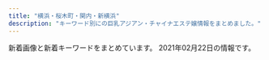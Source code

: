 ```yaml
---
title: "横浜・桜木町・関内・新横浜"
description: "キーワード別にの巨乳アジアン・チャイナエステ嬢情報をまとめました。"
---
```


新着画像と新着キーワードをまとめています。
2021年02月22日の情報です。

<DmmAffiliateIns />
<KeywordTable
  shops={
    [
    {
        "station": "JR\u65b0\u6a2a\u6d5c\u99c5\u5317\u53e3",
        "name": "\u60a0\u697d",
        "keywords": {
            "86": 3,
            "85": 2
        },
        "url": "http://www.awaspa-est.net/",
        "img_links": [
            "http://www.awaspa-est.net/images/aki.jpg",
            "http://www.awaspa-est.net/images/miki.jpg",
            "http://www.awaspa-est.net/images/left1.png",
            "http://www.awaspa-est.net/images/sizuka.jpg",
            "http://www.awaspa-est.net/images/aya.jpg",
            "http://www.awaspa-est.net/images/girl.jpg",
            "http://www.awaspa-est.net/images/riri.jpg",
            "http://www.awaspa-est.net/images/staff6.jpg"
        ]
    },
    {
        "station": "JR\u65b0\u6a2a\u6d5c\u99c5\u5317\u53e3",
        "url": "http://coco5.rankuens.com/",
        "name": "COCO5",
        "img_links": [
            "http://coco5.rankuens.com/css/nav/nav-006.png",
            "http://coco5.rankuens.com/css/staff/staff03.jpg",
            "http://coco5.rankuens.com/css/nav/nav-001.png",
            "http://coco5.rankuens.com/css/nav/nav-005.png",
            "http://coco5.rankuens.com/css/c03.png",
            "http://coco5.rankuens.com/css/topbottom.png",
            "http://coco5.rankuens.com/css/staff/staff01.jpg",
            "http://coco5.rankuens.com/css/nav/nav-002.png",
            "http://coco5.rankuens.com/css/staff/staff04.jpg",
            "http://coco5.rankuens.com/css/nav/nav-004.png",
            "http://coco5.rankuens.com/css/staff/staff02.jpg",
            "http://coco5.rankuens.com/css/tel.png",
            "http://coco5.rankuens.com/css/nav/nav-003.png"
        ],
        "keywords": {
            "90": 1,
            "91": 1,
            "89": 2,
            "D": 3,
            "E": 1
        }
    },
    {
        "station": "JR\u4e2d\u5c71\u99c5\u5317\u53e3",
        "name": "\u7652\u3057\u306e\u5929\u4f7f",
        "url": "http://iyashi-tenshi.work/",
        "keywords": {
            "D": 2,
            "87": 1,
            "86": 1,
            "88": 1,
            "E": 2,
            "84": 1,
            "C": 15
        },
        "img_links": [
            "http://iyashi-tenshi.work/img/st13.jpg",
            "http://iyashi-tenshi.work/img/IMG_17480.jpg",
            "http://iyashi-tenshi.work/i/img/acc-3.png",
            "http://iyashi-tenshi.work/img/sta12.jpg",
            "http://iyashi-tenshi.work/img/sta13.jpg",
            "http://iyashi-tenshi.work/img/IMG_1709.jpg",
            "http://iyashi-tenshi.work/i/img/acc-4.png",
            "http://iyashi-tenshi.work/i/img/sta13.jpg",
            "http://iyashi-tenshi.work/i/img/r4.jpg",
            "http://iyashi-tenshi.work/i/img/acc-2.png",
            "http://iyashi-tenshi.work/img/head.png",
            "http://iyashi-tenshi.work/i/img/acc-1.jpg",
            "http://iyashi-tenshi.work/i/img/acc-5.jpg",
            "http://iyashi-tenshi.work/i/img/sta11.jpg",
            "http://iyashi-tenshi.work/i/img/sta12.jpg",
            "http://iyashi-tenshi.work/i/img/r3.jpg",
            "http://iyashi-tenshi.work/i/img/r5.jpg",
            "http://iyashi-tenshi.work/i/img/sta10.jpg",
            "http://iyashi-tenshi.work/img/sta11.jpg",
            "http://iyashi-tenshi.work/img/IMG_17410.jpg",
            "http://iyashi-tenshi.work/i/img/st10.jpg",
            "http://iyashi-tenshi.work/img/st12.jpg",
            "http://iyashi-tenshi.work/img/st11.jpg",
            "http://iyashi-tenshi.work/img/mo.png",
            "http://iyashi-tenshi.work/img/nos.jpg",
            "http://iyashi-tenshi.work/img/sta10.jpg",
            "http://iyashi-tenshi.work/i/img/r2.jpg",
            "http://iyashi-tenshi.work/i/img/r1.jpg",
            "http://iyashi-tenshi.work/img/st10.jpg",
            "http://iyashi-tenshi.work/img/bottom.png",
            "http://iyashi-tenshi.work/img/c1.jpg"
        ]
    },
    {
        "name": "\u6765\u5922\uff5e\u30e9\u30a4\u30e0\uff5e",
        "img_links": [],
        "url": "http://raimu.ests.jp/",
        "station": "JR\u6771\u795e\u5948\u5ddd\u99c5\u897f\u53e3",
        "keywords": {}
    },
    {
        "url": "http://es-kannai.link",
        "keywords": {},
        "station": "JR\u95a2\u5185\u99c5\u5357\u53e3",
        "img_links": [
            "http://es-kannai.link/wp-content/themes/template-salon2/images/news-ttl.jpg",
            "http://es-kannai.link/wp-content/uploads/2016/12/dd.png",
            "http://es-kannai.link/wp-content/uploads/2017/09/IMG_3456-250x376.jpg",
            "http://es-kannai.link/wp-content/uploads/2017/09/IMG_3458-250x376.jpg",
            "http://es-kannai.link/wp-content/uploads/2017/09/IMG_3454-720x480.jpg",
            "http://es-kannai.link/wp-content/uploads/2016/12/aa.jpg",
            "http://es-kannai.link/wp-content/uploads/2017/09/IMG_3456-720x480.jpg",
            "http://es-kannai.link/wp-content/uploads/2017/09/IMG_3457-400x267.jpg",
            "http://es-kannai.link/wp-content/themes/template-salon2/images/m-info.png",
            "http://es-kannai.link/wp-content/uploads/2016/12/aaaa.jpg",
            "http://es-kannai.link/wp-content/themes/template-salon2/images/main-img.jpg",
            "http://es-kannai.link/wp-content/uploads/2016/12/v.jpg",
            "http://es-kannai.link/wp-content/uploads/2017/09/IMG_3457-250x376.jpg",
            "http://es-kannai.link/wp-content/uploads/2016/12/d.png",
            "http://es-kannai.link/wp-content/uploads/2017/09/IMG_3456.jpg",
            "http://cdn.dino-es.com/images/logo/200x40DinoEs.png",
            "http://es-kannai.link/wp-content/uploads/2017/09/IMG_3458.jpg",
            "http://es-kannai.link/wp-content/uploads/2017/09/IMG_3456-400x267.jpg",
            "http://es-kannai.link/wp-content/themes/template-salon2/images/newface-ttl.jpg",
            "http://es-kannai.link/wp-content/uploads/2017/09/IMG_3457-720x480.jpg",
            "http://es-kannai.link/wp-content/themes/template-salon2/images/campaign-bnr.png",
            "http://es-kannai.link/wp-content/uploads/2016/12/vvv.png",
            "http://es-kannai.link/wp-content/uploads/2016/12/vv.jpg",
            "http://es-kannai.link/wp-content/uploads/2017/09/IMG_3458-720x480.jpg",
            "http://es-kannai.link/wp-content/uploads/2017/09/IMG_3457.jpg",
            "http://es-kannai.link/wp-content/uploads/2016/12/vvvv.png",
            "http://es-kannai.link/wp-content/uploads/2017/09/IMG_3454.jpg",
            "http://es-kannai.link/wp-content/uploads/2017/09/IMG_3454-250x376.jpg",
            "http://es-kannai.link/wp-content/themes/template-salon2/images/info.png",
            "http://es-kannai.link/wp-content/uploads/2016/12/aaa.jpg",
            "http://es-kannai.link/wp-content/uploads/2016/12/a.jpg"
        ],
        "name": "Venus"
    },
    {
        "station": "JR\u6771\u795e\u5948\u5ddd\u99c5\u897f\u53e3",
        "url": "http://www.dokidoki.iesjp.com/",
        "name": "\u30c9\u30ad\u30c9\u30ad\u30cf\u30cb\u30fc",
        "img_links": [
            "http://www.dokidoki.iesjp.com/files/003.jpg",
            "http://www.dokidoki.iesjp.com/photo_news/upimg/404596025f3e29a25e_1.jpg",
            "http://www.dokidoki.iesjp.com/files/005.jpg",
            "http://www.dokidoki.iesjp.com/files/001.jpg",
            "http://www.dokidoki.iesjp.com/photo_news/upimg/52590602a0e1f6175b_0.jpg"
        ],
        "keywords": {
            "86": 4,
            "87": 8,
            "D": 12
        }
    },
    {
        "url": "http://www.siroiyuki.mensest.com/",
        "img_links": [
            "http://www.siroiyuki.mensest.com/files/005.jpg",
            "http://www.siroiyuki.mensest.com/images/top.png",
            "http://www.siroiyuki.mensest.com/files/003.jpg",
            "http://www.siroiyuki.mensest.com/files/004.jpg",
            "http://www.siroiyuki.mensest.com/files/001.jpg",
            "http://www.siroiyuki.mensest.com/photo_news/upimg/94769602cdc349889e_0.jpg",
            "http://www.siroiyuki.mensest.com/images/sp_top.jpg",
            "http://www.siroiyuki.mensest.com/files/002.jpg"
        ],
        "station": "JR\u65b0\u6a2a\u6d5c\u99c5\u30a2\u30ea\u30fc\u30ca\u65b9\u9762\u53e3",
        "name": "\u767d\u3044\u96ea",
        "keywords": {
            "82": 6,
            "87": 18,
            "D": 24,
            "C": 18,
            "86": 6
        }
    },
    {
        "keywords": {
            "90": 28,
            "88": 14
        },
        "name": "Olive",
        "url": "http://kannai-mensesthe.com/",
        "station": "JR\u95a2\u5185\u99c5",
        "img_links": [
            "https://kannai-mensesthe.com/staff/maki-s1.jpg",
            "https://kannai-mensesthe.com/staff/koko-s1.jpg",
            "https://kannai-mensesthe.com/images/flower.png",
            "https://hamamatsucho-esthe.work/icon/google_plus.png",
            "https://kannai-mensesthe.com/room/esthe3.jpg",
            "https://kannai-mensesthe.com/staff/mika-l1.jpg",
            "https://kannai-mensesthe.com/2019/12/03/risa-s1.jpg",
            "https://kannai-mensesthe.com/button/staff.png",
            "https://hamamatsucho-esthe.work/icon/twitter.png",
            "https://kannai-mensesthe.com/images/main1.jpg",
            "https://kannai-mensesthe.com/staff/maki-l1.jpg",
            "https://kannai-mensesthe.com/icon/twitter.png",
            "https://kannai-mensesthe.com/room/3-s.jpg",
            "https://kannai-mensesthe.com/2019/11/10/1.jpg",
            "https://kannai-mensesthe.com/staff/sora-s1.jpg",
            "https://kannai-mensesthe.com/room/4-l.jpg",
            "https://kannai-mensesthe.com/room/esthe1.jpg",
            "https://hamamatsucho-esthe.work/icon/facebook.png",
            "https://kannai-mensesthe.com/room/1-s.jpg",
            "https://kannai-mensesthe.com/room/2-s.jpg",
            "https://kannai-mensesthe.com/staff/mika-s1.jpg",
            "https://kannai-mensesthe.com/staff/sora-l1.jpg",
            "https://kannai-mensesthe.com/staff/risa-l1.jpg",
            "https://hamamatsucho-esthe.work/icon/line.png",
            "https://kannai-mensesthe.com/room/1-l.jpg",
            "https://kannai-mensesthe.com/room/4-s.jpg",
            "https://kannai-mensesthe.com/staff/risa-s1.jpg",
            "https://kannai-mensesthe.com/staff/koko-l1.jpg",
            "https://kannai-mensesthe.com/room/esthe2.jpg",
            "https://kannai-mensesthe.com/room/2-l.jpg",
            "https://kannai-mensesthe.com/staff/haru-s1.jpg",
            "https://kannai-mensesthe.com/button/home.png",
            "https://kannai-mensesthe.com/icon/facebook.png",
            "https://kannai-mensesthe.com/icon/google_plus.png",
            "https://kannai-mensesthe.com/icon/line.png",
            "https://kannai-mensesthe.com//images/footer-r.png",
            "https://kannai-mensesthe.com/images/clear.png",
            "https://kannai-mensesthe.com/staff/haru-l1.jpg",
            "http://kannai-mensesthe.com/images/flower.png",
            "https://kannai-mensesthe.com/button/blog.png",
            "https://kannai-mensesthe.com/room/3-l.jpg",
            "https://kannai-mensesthe.com/images/footer-l.png",
            "https://kannai-mensesthe.com/images/main-sp.jpg"
        ]
    },
    {
        "img_links": [
            "http://www.gakuen.relaxjp.info/files/008-03.jpg",
            "http://www.gakuen.relaxjp.info/files/002-03.jpg",
            "http://www.gakuen.relaxjp.info/files/003-02.jpg",
            "http://www.gakuen.relaxjp.info/files/002.jpg",
            "http://www.gakuen.relaxjp.info/files/005-03.jpg",
            "http://www.gakuen.relaxjp.info/files/002-02.jpg",
            "http://www.gakuen.relaxjp.info/files/007-02.jpg",
            "http://www.gakuen.relaxjp.info/files/003-03.jpg",
            "http://www.gakuen.relaxjp.info/files/004.jpg",
            "http://www.gakuen.relaxjp.info/files/007-03.jpg",
            "http://www.gakuen.relaxjp.info/files/004-03.jpg",
            "http://www.gakuen.relaxjp.info/files/003.jpg",
            "http://www.gakuen.relaxjp.info/files/001-03.jpg",
            "http://www.gakuen.relaxjp.info/files/005-02.jpg",
            "http://www.gakuen.relaxjp.info/img/top_slider01.jpg",
            "http://www.gakuen.relaxjp.info/img/top_slider02.jpg",
            "http://www.gakuen.relaxjp.info/files/006.jpg",
            "http://www.gakuen.relaxjp.info/files/005.jpg",
            "http://www.gakuen.relaxjp.info/files/006-03.jpg",
            "http://www.gakuen.relaxjp.info/files/001-02.jpg",
            "http://www.gakuen.relaxjp.info/files/001.jpg",
            "http://www.gakuen.relaxjp.info/files/007.jpg",
            "http://www.gakuen.relaxjp.info/files/006-02.jpg",
            "http://www.gakuen.relaxjp.info/files/008-02.jpg",
            "http://www.gakuen.relaxjp.info/files/004-02.jpg",
            "http://www.gakuen.relaxjp.info/files/008.jpg"
        ],
        "name": "\u7f8e\u5c11\u5973\u5b66\u5712",
        "keywords": {
            "D": 24,
            "C": 4,
            "82": 4,
            "87": 28,
            "E": 4
        },
        "station": "JR\u95a2\u5185\u99c5\u5357\u53e3",
        "url": "http://www.gakuen.relaxjp.info/"
    },
    {
        "keywords": {
            "86": 2,
            "D": 2,
            "C": 2,
            "87": 2,
            "88": 1,
            "E": 1
        },
        "station": "JR\u6771\u795e\u5948\u5ddd\u99c5\u897f\u53e3",
        "img_links": [
            "http://www.rosegirl.mesthe.com/files/005-02.jpg",
            "http://www.rosegirl.mesthe.com/files/004-02.jpg",
            "http://www.rosegirl.mesthe.com/images/staff-bg_end.jpg",
            "http://www.rosegirl.mesthe.com/files/005.jpg",
            "http://www.rosegirl.mesthe.com/images/staff-top_end.jpg",
            "http://www.rosegirl.mesthe.com/files/003-02.jpg",
            "http://www.rosegirl.mesthe.com/images/room/photo04.jpg",
            "http://www.rosegirl.mesthe.com/images/top_osusume.jpg",
            "http://www.rosegirl.mesthe.com/images/staff_mitashi.jpg",
            "http://www.rosegirl.mesthe.com/files/002.jpg",
            "http://www.rosegirl.mesthe.com/images/mobile.jpg",
            "http://www.rosegirl.mesthe.com/files/002-02.jpg",
            "http://www.rosegirl.mesthe.com/files/004.jpg",
            "http://www.rosegirl.mesthe.com/images/mainimg.jpg",
            "http://www.rosegirl.mesthe.com/files/001-02.jpg",
            "http://www.rosegirl.mesthe.com/files/001.jpg",
            "http://www.rosegirl.mesthe.com/images/info.png",
            "http://www.rosegirl.mesthe.com/images/room/photo03.jpg",
            "http://www.rosegirl.mesthe.com/images/room/photo01.jpg",
            "http://www.rosegirl.mesthe.com/files/003.jpg",
            "http://www.rosegirl.mesthe.com/images/room/photo02.jpg"
        ],
        "url": "http://www.rosegirl.mesthe.com/",
        "name": "Rose Girl -\u30ed\u30fc\u30ba\u30ac\u30fc\u30eb-"
    },
    {
        "name": "\u604b",
        "url": "http://kys-sawayaka.work/",
        "station": "JR\u4e2d\u5c71\u99c5\u5317\u53e3",
        "img_links": [
            "http://kys-sawayaka.work/_src/25616807/index_07.png",
            "http://kys-sawayaka.work/_src/25616746/backtotop.png",
            "http://kys-sawayaka.work/_src/51027502/_k3_4082.jpg",
            "http://kys-sawayaka.work/_src/25616806/index_06.png",
            "http://kys-sawayaka.work/_src/25616782/backtotop.png",
            "http://kys-sawayaka.work/_src/25616794/backtotop.png",
            "http://kys-sawayaka.work/_src/51069640/5_20201218111825635.jpg",
            "http://kys-sawayaka.work/_src/25616739/wechatimg2726.jpg",
            "http://kys-sawayaka.work/_src/51027459/2_20201218111825615.jpg",
            "http://kys-sawayaka.work/_src/25616789/backtotop.png",
            "http://kys-sawayaka.work/_src/25616774/wechatimg2726.jpg",
            "http://kys-sawayaka.work/_src/25616778/2e16c7c3c9ed2e743a3a3cee8270d95_20201217123431663.jpg",
            "http://kys-sawayaka.work/_src/51027496/s1.jpg",
            "http://kys-sawayaka.work/_src/25616805/index_05.png",
            "http://kys-sawayaka.work/_src/25616799/backtotop.png",
            "http://kys-sawayaka.work/_src/25616804/index_04.png",
            "http://kys-sawayaka.work/_src/25616809/index_09.png",
            "http://kys-sawayaka.work/_src/51027498/_dsf6130.jpg",
            "http://kys-sawayaka.work/_src/51027462/3_20201218111825628.jpg",
            "http://kys-sawayaka.work/_src/51027464/4_20201218111825638.jpg",
            "http://kys-sawayaka.work/_src/51028012/cam.jpg",
            "http://kys-sawayaka.work/_src/51027456/1_20201218111825589.jpg",
            "http://kys-sawayaka.work/_src/25616777/wechatimg2746.jpg",
            "http://kys-sawayaka.work/_src/25616769/backtotop.png",
            "http://kys-sawayaka.work/_src/25616776/wechatimg2727.jpg",
            "http://kys-sawayaka.work/_src/25616808/index_08.png",
            "http://kys-sawayaka.work/_src/25616740/wechatimg2726.jpg",
            "http://kys-sawayaka.work/_src/25618694/sign.png"
        ],
        "keywords": {
            "D": 6,
            "87": 2,
            "86": 4,
            "E": 2,
            "85": 2
        }
    },
    {
        "url": "http://sh-riraku31.xyz/",
        "img_links": [
            "http://sh-riraku31.xyz/uploads/allimg/180629/1-1P629115504250.png",
            "http://sh-riraku31.xyz/templets/default/picture/girl-z2.jpg",
            "http://sh-riraku31.xyz/uploads/201005/1-2010051J55CA.jpg",
            "http://sh-riraku31.xyz/uploads/201005/1-2010051J6062Y.jpg",
            "http://sh-riraku31.xyz/uploads/201005/1-2010051621224F.jpg",
            "http://sh-riraku31.xyz/uploads/allimg/180703/1-1PF3111J3201.png",
            "http://sh-riraku31.xyz/uploads/201005/1-201005162010396.jpg",
            "http://sh-riraku31.xyz/templets/default/picture/staff01.jpg",
            "http://sh-riraku31.xyz/uploads/201005/1-20100516201cK.jpg",
            "http://sh-riraku31.xyz/templets/default/picture/girl-z1.jpg",
            "http://sh-riraku31.xyz/uploads/201005/1-201005162114248.jpg",
            "http://sh-riraku31.xyz/uploads/201005/1-201005162101U5.jpg",
            "http://sh-riraku31.xyz/uploads/201005/1-201005162052635.jpg",
            "http://sh-riraku31.xyz/templets/default/picture/top1.jpg",
            "http://sh-riraku31.xyz/templets/default/picture/s_news.jpg",
            "http://sh-riraku31.xyz/templets/default/picture/top.jpg"
        ],
        "station": "JR\u6a2a\u6d5c\u99c5\u5317\u897f\u53e3",
        "name": "\u30c1\u30a7\u30ea\u30fc",
        "keywords": {
            "85": 2,
            "D": 3,
            "C": 11,
            "84": 1,
            "86": 1
        }
    },
    {
        "name": "\u7652\u3057\u306e\u697d\u5712",
        "station": "JR\u6771\u795e\u5948\u5ddd\u99c5\u897f\u53e3",
        "url": "http://www.ipuyvyta.xyz/",
        "img_links": [
            "http://www.ipuyvyta.xyz/picture/s1.jpg",
            "http://www.ipuyvyta.xyz/uploads/200324/1-20032415352ab.jpg",
            "http://www.ipuyvyta.xyz/uploads/210128/1-21012Q3504A53.jpg",
            "http://www.ipuyvyta.xyz/picture/s_news.png",
            "http://www.ipuyvyta.xyz/uploads/201117/1-20111G24513940.jpg",
            "http://www.ipuyvyta.xyz/uploads/190522/1-1Z52215030T15.jpg",
            "http://www.ipuyvyta.xyz/uploads/201113/1-2011131412332R.jpg",
            "http://www.ipuyvyta.xyz/picture/top.png",
            "http://www.ipuyvyta.xyz/picture/s_pick.png",
            "http://www.ipuyvyta.xyz/uploads/200103/1-2001031G043127.jpg",
            "http://www.ipuyvyta.xyz/picture/room2.jpg",
            "http://www.ipuyvyta.xyz/uploads/190705/1-1ZF5141109322.jpg",
            "http://www.ipuyvyta.xyz/uploads/200103/1-2001031G10c34.jpg",
            "http://www.ipuyvyta.xyz/uploads/201113/1-2011131413242P.jpg",
            "http://www.ipuyvyta.xyz/uploads/200527/1-20052G310025O.jpg",
            "http://www.ipuyvyta.xyz/uploads/190806/1-1ZP61F113Z0.jpg",
            "http://www.ipuyvyta.xyz/picture/room1.jpg",
            "http://www.ipuyvyta.xyz/uploads/200527/1-20052G30953430.jpg",
            "http://www.ipuyvyta.xyz/picture/s_staff.jpg",
            "http://www.ipuyvyta.xyz/uploads/201016/1-201016155320S7.jpg",
            "http://www.ipuyvyta.xyz/uploads/200103/1-2001031G131213.jpg",
            "http://www.ipuyvyta.xyz/uploads/210128/1-21012Q351103P.jpg",
            "http://www.ipuyvyta.xyz/picture/relax.jpg",
            "http://www.ipuyvyta.xyz/uploads/201016/1-201016155304955.jpg",
            "http://www.ipuyvyta.xyz/picture/room3.jpg",
            "http://www.ipuyvyta.xyz/uploads/201117/1-20111G24541418.jpg",
            "http://www.ipuyvyta.xyz/picture/s3.jpg",
            "http://www.ipuyvyta.xyz/picture/mobile.jpg",
            "http://www.ipuyvyta.xyz/uploads/200324/1-200324153552608.jpg",
            "http://www.ipuyvyta.xyz/picture/room4.jpg"
        ],
        "keywords": {
            "86": 1,
            "85": 1,
            "C": 7,
            "D": 2,
            "82": 7
        }
    },
    {
        "station": "\u83ca\u540d\u99c5\u897f\u53e3",
        "keywords": {
            "C": 5,
            "D": 15,
            "85": 5,
            "86": 10,
            "83": 5
        },
        "name": "\u3055\u304f\u3089",
        "img_links": [
            "http://sakura.reraku.work/photos/sites/48/2020/06/202006030812418.jpg",
            "http://sakura.reraku.work/photos/sites/48/2020/06/2020060308123910.jpg",
            "http://sakura.reraku.work/photos/sites/48/2020/06/2020060308124485.jpg",
            "http://sakura.reraku.work/photos/sites/48/2020/06/2020060308124264.jpg",
            "http://sakura.reraku.work/images/info.jpg",
            "http://sakura.reraku.work/images/info2.jpg",
            "http://sakura.reraku.work/images/mobile.jpg",
            "http://sakura.reraku.work/images/room2.jpg",
            "http://sakura.reraku.work/images/s_news.jpg",
            "http://sakura.reraku.work/images/s_link.png",
            "http://sakura.reraku.work/images/room3.jpg",
            "http://sakura.reraku.work/images/top.png",
            "http://sakura.reraku.work/images/s3.jpg",
            "http://sakura.reraku.work/images/room4.jpg",
            "http://sakura.reraku.work/images/room1.jpg",
            "http://sakura.reraku.work/images/s_staff.png"
        ],
        "url": "http://sakura.reraku.work/"
    },
    {
        "img_links": [
            "http://www.shine-es.info/img/top/pic-3.jpg",
            "http://www.shine-es.info/public/image/20180806/20180806021637_66262.jpeg",
            "http://www.shine-es.info/public/image/20180524/20180524214652_54672.jpeg",
            "http://www.shine-es.info/public/image/20180426/20180426160618_24358.jpg",
            "http://www.shine-es.info/public/image/20191123/20191123005624_21397.jpg",
            "http://www.shine-es.info/public/image/20191009/20191009171341_70954.jpg",
            "http://www.shine-es.info/public/image/20200505/20200505002649_53549.png",
            "http://www.shine-es.info/public/image/20191129/20191129184548_44783.jpg",
            "http://www.shine-es.info/public/image/20191009/20191009171328_21361.jpg",
            "http://www.shine-es.info/public/image/20190827/20190827011025_93525.jpg",
            "http://www.shine-es.info/public/image/20201113/20201113010109_63246.png",
            "http://www.shine-es.info/img/top/pic-1.png",
            "http://www.shine-es.info/public/image/20200120/20200120014129_44289.jpg",
            "http://www.shine-es.info/img/system/campaign3.png",
            "http://www.shine-es.info/public/image/20181128/20181128190142_51228.jpeg",
            "http://www.shine-es.info/img/top/pic-1.jpg",
            "http://www.shine-es.info/public/image/20180524/20180524214610_38863.jpeg",
            "http://www.shine-es.info/public/image/20180524/20180524214747_75881.jpeg",
            "http://www.shine-es.info/img/top/koko.png",
            "http://www.shine-es.info/img/top/mobile.jpg",
            "http://www.shine-es.info/public/image/20180806/20180806021646_71312.jpeg",
            "http://www.shine-es.info/img/top/nav_05.jpg",
            "http://www.shine-es.info/public/image/20200420/20200420175008_44399.jpeg",
            "http://www.shine-es.info/img/top/pic-2.jpg",
            "http://www.shine-es.info/img/top/nav_09.jpg",
            "http://www.shine-es.info/public/image/20210126/20210126012525_25271.png",
            "http://www.shine-es.info/public/image/20191007/20191007000751_26360.jpg",
            "http://www.shine-es.info/public/image/20201107/20201107124509_92438.png",
            "http://www.shine-es.info/img/top/nav_04.jpg",
            "http://www.shine-es.info/public/image/20210220/20210220160410_76529.png",
            "http://www.shine-es.info/public/image/20200420/20200420174944_96356.jpeg",
            "http://www.shine-es.info/public/image/20200625/20200625164158_20466.jpg",
            "http://www.shine-es.info/public/image/20191007/20191007000800_55460.png",
            "http://www.shine-es.info/public/image/20200901/20200901124912_14983.jpg",
            "http://www.shine-es.info/public/image/20200901/20200901125021_47269.jpg",
            "http://www.shine-es.info/public/image/20201020/20201020190438_86333.png",
            "http://www.shine-es.info/public/image/20190617/20190617002029_84673.jpg",
            "http://www.shine-es.info/public/image/20180514/20180514161320_29646.jpg",
            "http://www.shine-es.info/public/image/20180524/20180524214818_14591.jpeg",
            "http://www.shine-es.info/img/top/nav_07.jpg",
            "http://www.shine-es.info/public/image/20210222/20210222103449_67865.png",
            "http://www.shine-es.info/public/image/20200816/20200816001546_39857.jpg",
            "http://www.shine-es.info/public/image/20180426/20180426161222_54119.jpg",
            "http://www.shine-es.info/public/image/20180524/20180524214431_17082.jpg",
            "http://www.shine-es.info/public/image/20190406/20190406214019_72078.jpg",
            "http://www.shine-es.info/public/image/20201130/20201130150442_88111.jpg",
            "http://www.shine-es.info/public/image/20201210/20201210131428_47249.png",
            "http://www.shine-es.info/public/image/20201030/20201030141055_73595.jpg",
            "http://www.shine-es.info/public/image/20200420/20200420174959_97231.jpeg",
            "http://www.shine-es.info/public/image/20200225/20200225013302_28274.png",
            "http://www.shine-es.info/public/image/20191123/20191123005615_48887.jpg",
            "http://www.shine-es.info/img/top/nav_06.jpg",
            "http://www.shine-es.info/public/image/20180528/20180528013047_54119.jpg",
            "http://www.shine-es.info/img/top/nav_03.jpg",
            "http://www.shine-es.info/public/image/20180426/20180426160348_68419.jpg",
            "http://www.shine-es.info/public/image/20210204/20210204005557_55265.png",
            "http://www.shine-es.info/public/image/20201009/20201009012403_82863.jpg",
            "http://www.shine-es.info/public/image/20190617/20190617002036_61596.jpg"
        ],
        "station": "JR\u65b0\u6a2a\u6d5c\u99c5\u5317\u53e3",
        "url": "http://www.shine-es.info/",
        "name": "SRP",
        "keywords": {
            "87": 15,
            "85": 27,
            "84": 15,
            "86": 34,
            "D": 27,
            "83": 11,
            "C": 66
        }
    },
    {
        "url": "http://babyheart.info/",
        "name": "Baby Heart \uff5e\u30d9\u30a4\u30d3\u30fc\u30cf\u30fc\u30c8\uff5e",
        "img_links": [
            "http://babyheart.info/staffPhoto/s20210110172549.jpg",
            "http://babyheart.info/staffPhoto/b20201102132433.jpg",
            "http://babyheart.info/staffPhoto/s20210209231643.jpg",
            "http://babyheart.info/staffPhoto/s20201113143808.jpg",
            "http://babyheart.info/staffPhoto/s20201113143406.jpg",
            "http://babyheart.info/uploadfiles/images/campaignBabyheartInfo.jpg",
            "http://babyheart.info/images/returnBtn.png",
            "http://babyheart.info/staffPhoto/s20201102195459.jpg",
            "http://babyheart.info/staffPhoto/s20201102132433.jpg",
            "http://babyheart.info/js/sliderLine/slide_prev.png",
            "http://babyheart.info/staffPhoto/b20201113143808.jpg",
            "http://babyheart.info/images/mobile.jpg",
            "http://babyheart.info/staffPhoto/s20201102165737.jpg",
            "http://babyheart.info/staffPhoto/b20201102165737.jpg",
            "http://babyheart.info/images/gallery1.jpg",
            "http://babyheart.info/staffPhoto/s20201102210807.jpg",
            "http://babyheart.info/images/slider1/02.jpg",
            "http://babyheart.info/staffPhoto/b20201102210807.jpg",
            "http://babyheart.info/staffPhoto/b20210110172549.jpg",
            "http://babyheart.info/staffPhoto/b20210209231643.jpg",
            "http://babyheart.info/images/slider1/03.jpg",
            "http://babyheart.info/staffPhoto/b20201102195459.jpg",
            "http://babyheart.info/staffPhoto/s20201102165304.jpg",
            "http://babyheart.info/staffPhoto/b20201102165304.jpg",
            "http://babyheart.info/staffPhoto/b20201113143406.jpg",
            "http://babyheart.info/js/sliderLine/slide_next.png"
        ],
        "station": "JR\u95a2\u5185\u99c5\u5357\u53e3",
        "keywords": {
            "\u30bb\u30af\u30b7\u30fc": 1,
            "C": 3,
            "E": 1,
            "99": 1,
            "D": 2,
            "80": 1,
            "96": 1,
            "88": 1,
            "85": 1,
            "86": 3
        }
    },
    {
        "img_links": [
            "http://latte.iest.xyz/css/staff/staff06.jpg",
            "http://latte.iest.xyz/css/top03.jpg",
            "http://latte.iest.xyz/css/nav/nav-002.png",
            "http://latte.iest.xyz/css/nav/nav-001.png",
            "http://latte.iest.xyz/css/staff/staff01.jpg",
            "http://latte.iest.xyz/css/nav/nav-005.png",
            "http://latte.iest.xyz/css/tel01.png",
            "http://latte.iest.xyz/css/osusume01.jpg",
            "http://latte.iest.xyz/css/head-change.jpg",
            "http://latte.iest.xyz/css/nav/nav-003.png",
            "http://latte.iest.xyz/css/nav/nav-004.png",
            "http://latte.iest.xyz/css/staff/staff02.jpg",
            "http://latte.iest.xyz/css/nav/nav-006.png"
        ],
        "name": "\u68ee\u7f85",
        "url": "http://latte.iest.xyz/",
        "keywords": {
            "89": 2,
            "D": 3,
            "88": 1
        },
        "station": "JR\u95a2\u5185\u99c5\u5357\u53e3"
    },
    {
        "keywords": {
            "C": 7
        },
        "url": "http://iroha.space/",
        "img_links": [
            "http://iroha.space/_src/51086355/wechatimg2504.jpg",
            "http://iroha.space/_src/51086357/line3.jpg",
            "http://iroha.space/_src/51086100/4_20201228151214277.jpg",
            "http://iroha.space/_src/51086148/navi_01.jpg",
            "http://iroha.space/_src/51086079/2_20201228151214294.jpg",
            "http://iroha.space/_src/51086110/line3.jpg",
            "http://iroha.space/_src/51086354/wechatimg2504.jpg",
            "http://iroha.space/_src/51086140/sign.png",
            "http://iroha.space/_src/51086361/line3.jpg",
            "http://iroha.space/_src/51086085/navi_04.jpg",
            "http://iroha.space/_src/51086366/wechatimg2294_20201217123431959.jpg",
            "http://iroha.space/_src/51086081/navi_01.jpg",
            "http://iroha.space/_src/51086162/11.jpg",
            "http://iroha.space/_src/51086359/wechatimg2504.jpg",
            "http://iroha.space/_src/51086371/line3.jpg",
            "http://iroha.space/_src/51086375/line3.jpg",
            "http://iroha.space/_src/51086152/navi_05.jpg",
            "http://iroha.space/_src/51086112/line3.jpg",
            "http://iroha.space/_src/51086091/navi_06.jpg",
            "http://iroha.space/_src/51086163/22.jpg",
            "http://iroha.space/_src/51086154/1.jpg",
            "http://iroha.space/_src/51086373/wechatimg2289_20201217123431920.jpg",
            "http://iroha.space/_src/51086089/navi_05.jpg",
            "http://iroha.space/_src/51086360/wechatimg2504.jpg",
            "http://iroha.space/_src/51086078/1_20201228151214162.jpg",
            "http://iroha.space/_src/51086087/navi_03.jpg",
            "http://iroha.space/_src/51086102/sign.png",
            "http://iroha.space/_src/51086114/sign.png",
            "http://iroha.space/_src/51086166/55.jpg",
            "http://iroha.space/_src/51086122/sign.png",
            "http://iroha.space/_src/51086150/navi_03.jpg",
            "http://iroha.space/_src/51086083/navi_02.jpg",
            "http://iroha.space/_src/51086080/3_20201228151214221.jpg",
            "http://iroha.space/_src/51086351/wechatimg2289_20201217123431920.jpg",
            "http://iroha.space/_src/51086364/line3.jpg",
            "http://iroha.space/_src/51086293/line3.jpg",
            "http://iroha.space/_src/51086132/sign.png",
            "http://iroha.space/_src/51086156/2.jpg",
            "http://iroha.space/_src/51086153/navi_06.jpg",
            "http://iroha.space/_src/51086158/3.jpg",
            "http://iroha.space/_src/51086367/wechatimg2294_20201217123431959.jpg",
            "http://iroha.space/_src/51086374/wechatimg2289_20201217123431920.jpg",
            "http://iroha.space/_src/51086165/44.jpg",
            "http://iroha.space/_src/51086151/navi_04.jpg",
            "http://iroha.space/_src/51086149/navi_02.jpg",
            "http://iroha.space/_src/51086164/33.jpg",
            "http://iroha.space/_src/51086298/wechatimg2294_20201217123431959.jpg",
            "http://iroha.space/_src/51086368/line3.jpg",
            "http://iroha.space/_src/51086101/5_20201228151214287.jpg"
        ],
        "station": "\u5b50\u5b89\u99c5",
        "name": "Honey honey"
    },
    {
        "name": "\u30ab\u30e9\u30d5\u30eb\u30ea\u30be\u30fc\u30c8",
        "img_links": [],
        "url": "https://color.uouono.com/",
        "keywords": {},
        "station": "JR\u6a2a\u6d5c\u99c5\u76f8\u9244\u53e3"
    },
    {
        "keywords": {},
        "station": "JR\u95a2\u5185\u99c5\u5357\u53e3",
        "img_links": [
            "http://diamond.esute.tokyo/images/b-tel.png",
            "http://diamond.esute.tokyo/images/c-top.png",
            "http://diamond.esute.tokyo/staff/s-yumi.jpg",
            "http://diamond.esute.tokyo/images/bar-staff.png",
            "http://diamond.esute.tokyo/images/pic1.jpg",
            "http://diamond.esute.tokyo/staff/s-ai.jpg",
            "http://diamond.esute.tokyo/images/footer.png",
            "http://diamond.esute.tokyo/images/pic2.jpg",
            "http://diamond.esute.tokyo/images/pic-akasuri.png",
            "http://diamond.esute.tokyo/images/bar-cam.png",
            "http://diamond.esute.tokyo/images/bar-interior.png",
            "http://diamond.esute.tokyo/staff/s-mari.jpg",
            "http://diamond.esute.tokyo/images/c-interior.png",
            "http://diamond.esute.tokyo/images/bill.jpg",
            "http://diamond.esute.tokyo/images/bar-pickup.png",
            "http://diamond.esute.tokyo/images/c-staff.png"
        ],
        "url": "http://diamond.esute.tokyo/",
        "name": "\u30c0\u30a4\u30e4"
    },
    {
        "station": "JR\u95a2\u5185\u99c5\u5317\u53e3",
        "img_links": [
            "https://dear.xyz.mn/images/ac05.jpg",
            "https://dear.xyz.mn/images/top.png",
            "https://dear.xyz.mn/images/sp_top.jpg",
            "https://dear.xyz.mn/photos/sites/33/2020/11/2020110212041225.jpeg",
            "https://dear.xyz.mn/photos/sites/33/2020/11/2020111223021793.jpeg",
            "https://dear.xyz.mn/photos/sites/33/2021/01/2021011021134018.jpeg",
            "https://dear.xyz.mn/photos/sites/33/2021/02/2021020413435126.jpeg",
            "https://dear.xyz.mn/photos/sites/33/2020/10/2020102915560890.jpeg",
            "https://dear.xyz.mn/images/ac02.jpg",
            "https://dear.xyz.mn/images/ac04.jpg",
            "https://dear.xyz.mn/images/ac01.jpg",
            "https://dear.xyz.mn/photos/sites/33/2020/12/2020122818210498.jpeg",
            "https://dear.xyz.mn/photos/sites/33/2020/12/2020120212565938.jpeg",
            "https://dear.xyz.mn/photos/sites/33/2020/10/2020102915581219.jpeg"
        ],
        "name": "Dear",
        "url": "https://dear.xyz.mn/",
        "keywords": {
            "87": 6,
            "85": 6,
            "86": 36,
            "D": 36,
            "C": 26
        }
    },
    {
        "station": "JR\u6a2a\u6d5c\u99c5\u5317\u897f\u53e3",
        "name": "\u685c\u6843\uff5e\u3055\u304f\u3089\u3093\u307c\uff5e",
        "url": "http://www.cherry.relaxmens.com/",
        "keywords": {
            "D": 24,
            "86": 8,
            "88": 16,
            "C": 8,
            "87": 8
        },
        "img_links": [
            "http://www.cherry.relaxmens.com/images/m2.jpg",
            "http://www.cherry.relaxmens.com/images/rsubt6.png",
            "http://www.cherry.relaxmens.com/images/b-online.png",
            "http://www.cherry.relaxmens.com/images/rsubt3.png",
            "http://www.cherry.relaxmens.com/images/slider-img001.jpg",
            "http://www.cherry.relaxmens.com/images/rsubt5.png",
            "http://www.cherry.relaxmens.com/files/003.jpg",
            "http://www.cherry.relaxmens.com/images/rsubt4.png",
            "http://www.cherry.relaxmens.com/images/m1.jpg",
            "http://www.cherry.relaxmens.com/images/m5.jpg",
            "http://www.cherry.relaxmens.com/images/b-tel.png",
            "http://www.cherry.relaxmens.com/files/002.jpg",
            "http://www.cherry.relaxmens.com/files/001.jpg",
            "http://www.cherry.relaxmens.com/images/m4.jpg",
            "http://www.cherry.relaxmens.com/images/m6.jpg",
            "http://www.cherry.relaxmens.com/images/rsubt2.png",
            "http://www.cherry.relaxmens.com/files/004.jpg",
            "http://www.cherry.relaxmens.com/images/slider-img002.jpg",
            "http://www.cherry.relaxmens.com/images/rsubt1.png",
            "http://www.cherry.relaxmens.com/images/m3.jpg",
            "http://www.cherry.relaxmens.com/images/rsubt7.png"
        ]
    },
    {
        "url": "http://yuga.estx.net/",
        "name": "\u512a\u96c5\uff5e\u3086\u3046\u304c\uff5e",
        "keywords": {},
        "img_links": [
            "http://yuga.estx.net/images/main_05.jpg",
            "http://yuga.estx.net/staff/4/1.jpg",
            "http://yuga.estx.net/images/staff_16.jpg",
            "http://yuga.estx.net/images/main_14.jpg",
            "http://yuga.estx.net/staff/1/1.jpg",
            "http://yuga.estx.net/images/main_16.jpg",
            "http://yuga.estx.net/images/main_13.jpg",
            "http://yuga.estx.net/images/main_11.jpg",
            "http://yuga.estx.net/images/main_03.jpg",
            "http://yuga.estx.net/images/main_07.jpg",
            "http://yuga.estx.net/images/main_19.jpg",
            "http://yuga.estx.net/images/main_12.jpg",
            "http://yuga.estx.net/images/main_15.jpg",
            "http://yuga.estx.net/images/main_09.jpg",
            "http://yuga.estx.net/staff/2/1.jpg",
            "http://yuga.estx.net/images/info_12.jpg",
            "http://yuga.estx.net/images/main_08.jpg",
            "http://yuga.estx.net/images/main_06.jpg",
            "http://yuga.estx.net/staff/3/1.jpg",
            "http://yuga.estx.net/images/main_10.jpg",
            "http://yuga.estx.net/images/staff_12.jpg",
            "http://yuga.estx.net/images/noimage.jpg"
        ],
        "station": "JR\u4e2d\u5c71\u99c5"
    },
    {
        "name": "\u65b0\u53f0\u5317",
        "img_links": [
            "https://static.wixstatic.com/media/c0eb72_678a934c9328407284502b1418bf9b4d~mv2.jpg",
            "https://static.wixstatic.com/media/c0eb72_a793548cd83b40409848792f66685691~mv2.jpg",
            "https://static.wixstatic.com/media/c0eb72_5665a81d23b944ee9e86dce90624ce2c~mv2.jpg",
            "https://static.wixstatic.com/media/c0eb72_cb951eeb551748fd86db834e86993788~mv2.jpg",
            "https://static.wixstatic.com/media/c0eb72_40ccc84ef10f4b8097b0f734c756c6ca~mv2.jpg",
            "https://static.wixstatic.com/media/c0eb72_8f0b5394fc194d628f291dc3df50643f~mv2.jpg",
            "https://static.wixstatic.com/media/c0eb72_dacfc733e1494024a03e37b846316228~mv2.jpg",
            "https://static.wixstatic.com/media/c0eb72_9e98698dd5354798ba756d52bc70323d~mv2.jpg",
            "https://static.wixstatic.com/media/c0eb72_72b51b0901154f20ac35e7ea37da768b~mv2.jpg",
            "https://static.wixstatic.com/media/035244_257ed5e146d64042bf444af357418e18~mv2.jpg",
            "https://static.wixstatic.com/media/c0eb72_c76576d046e642999bdad8f14b3a957b~mv2.jpg",
            "https://static.wixstatic.com/media/af7a8b002af842f8bab87691c1d8640f.jpg",
            "https://static.wixstatic.com/media/c0eb72_6659fe6c05bc4ecab5ea34e25baa33a7~mv2.jpg",
            "https://static.wixstatic.com/media/c0eb72_8927f525542049b4a175526f2f5b36a4~mv2.png",
            "https://static.wixstatic.com/media/c0eb72_29440005177e4292a35d5e3cb219e218~mv2.png",
            "https://static.wixstatic.com/media/11062b_4b7c9a8e48334d5aad2fd274fddba3bc~mv2.jpg",
            "https://static.wixstatic.com/media/c0eb72_20782149934c4a6d85543ab1c66cd198~mv2.png",
            "https://static.wixstatic.com/media/11062b_2042bb7351284f0f982e4787d37415e6f000.jpg",
            "https://static.wixstatic.com/media/c0eb72_a5bf32f6fdb1491ca96c944502ab6bea~mv2.jpg",
            "https://static.wixstatic.com/media/c0eb72_9b14a7ceb52a45b2b648b484ee51ad80~mv2.jpg",
            "https://static.wixstatic.com/media/c0eb72_2b7a2752438d43208051a8e353a9dbd7~mv2.jpg",
            "https://static.wixstatic.com/media/c0eb72_8725bcdefd1c4f90850e9178dd71fe41~mv2.png",
            "https://static.wixstatic.com/media/c0eb72_9d2693aac65943dbbba9a0a789268fe3~mv2.jpg",
            "https://static.wixstatic.com/media/c0eb72_83c54ac293a74c6884e659b9642a1e49~mv2.jpg",
            "https://static.wixstatic.com/media/c0eb72_a1a2ad886e4a47a19188641aab6482c6~mv2.jpg",
            "https://static.wixstatic.com/media/c0eb72_def9c908fc954ee7aead052ba8a657fe~mv2.jpg",
            "https://static.wixstatic.com/media/c0eb72_55087d3426164a11a5e004b6a26de8df~mv2.jpg",
            "https://static.wixstatic.com/media/c0eb72_40820ead73a84600a3e5fd095c420086~mv2.png",
            "https://static.wixstatic.com/media/c0eb72_af078915f31448918e1b09e057131039~mv2.jpg",
            "https://static.wixstatic.com/media/c0eb72_f0bd83adebca4a998bfeed190f0db84e~mv2.jpg",
            "https://static.wixstatic.com/media/c0eb72_7e69893fede244afb0416acacfcd91e3~mv2.jpg",
            "https://static.wixstatic.com/media/11062b_808b40c463104f22943c284c625d31c3f000.jpg",
            "https://static.wixstatic.com/media/c0eb72_c3f92a65fa0a4e2da5949c9452de2af8~mv2.jpg",
            "https://static.wixstatic.com/media/c0eb72_2098c0903bfb434e9504fee2e018034a~mv2.jpg",
            "https://static.wixstatic.com/media/c0eb72_26944ceb94b94dc19131d91ac1511619~mv2.jpg",
            "https://static.wixstatic.com/media/c0eb72_e7c5d34e534f43078c5c439f45a3b4b7~mv2.jpg",
            "https://static.wixstatic.com/media/c0eb72_40b8be3ea7154ed7866854945091feff~mv2.jpg",
            "https://static.wixstatic.com/media/c0eb72_1a119da1d01942b7a33671df6c2b1159~mv2_d_1600_1200_s_2.jpg",
            "https://static.wixstatic.com/media/c0eb72_7f66a6684f7e4bd58e9bf0728ed69102~mv2.jpg",
            "https://static.wixstatic.com/media/c0eb72_916975db7bc947768e06d7f7bf975af9~mv2.jpg",
            "https://static.wixstatic.com/media/c0eb72_49be5463f40e4364a25873a40238066c~mv2.jpg",
            "https://static.wixstatic.com/media/c0eb72_977c5791309044fe8872baa76e42ae97~mv2.jpg",
            "https://static.wixstatic.com/media/c0eb72_5abd6c30d02b4fdea8659795b145f5bb~mv2.jpg",
            "https://static.wixstatic.com/media/11062b_62f0356712544a87b392417662c4658df000.jpg",
            "https://static.wixstatic.com/media/c0eb72_ee7912bef5a849b9970754300a697d40~mv2.jpg"
        ],
        "url": "https://www.shin-taipei-massage.com/",
        "keywords": {},
        "station": "\u685c\u6728\u753a\u99c5\u53572\u756a\u51fa\u53e3"
    },
    {
        "img_links": [
            "http://seifukugarden.este.work/3.jpg",
            "http://seifukugarden.este.work/int1.png",
            "http://seifukugarden.este.work/misaki.jpg",
            "http://seifukugarden.este.work/2/uploadimg/1612670429.jpg",
            "http://seifukugarden.este.work/4.jpg",
            "http://seifukugarden.este.work/head.jpg",
            "http://seifukugarden.este.work/ayako.jpg",
            "http://seifukugarden.este.work/tg.jpg",
            "http://seifukugarden.este.work/rec2.jpg",
            "http://seifukugarden.este.work/rec1.png",
            "http://seifukugarden.este.work/up.jpg",
            "http://seifukugarden.este.work/staff_t.jpg",
            "http://seifukugarden.este.work/interior_t.jpg",
            "http://seifukugarden.este.work/2/uploadimg/1613638932.jpeg",
            "http://seifukugarden.este.work/2/uploadimg/1613639164.jpeg",
            "http://seifukugarden.este.work/2/uploadimg/1612670496.jpg",
            "http://seifukugarden.este.work/2/uploadimg/1612670526.jpg",
            "http://seifukugarden.este.work/1.jpg",
            "http://seifukugarden.este.work/momoka.jpg",
            "http://seifukugarden.este.work/koko.jpg",
            "http://seifukugarden.este.work/yuki.jpg",
            "http://seifukugarden.este.work/2/uploadimg/1612670464.jpg",
            "http://seifukugarden.este.work/news.jpg",
            "http://seifukugarden.este.work/6.jpg"
        ],
        "name": "\u5236\u670d\u5b66\u5712",
        "station": "JR\u685c\u6728\u753a\u99c5",
        "keywords": {
            "85": 6,
            "88": 6,
            "86": 6,
            "84": 6,
            "89": 6,
            "C": 6,
            "92": 6,
            "D": 18
        },
        "url": "http://seifukugarden.este.work/"
    },
    {
        "url": "http://www.est-baby.work/",
        "img_links": [
            "http://www.est-baby.work/images/3.jpg",
            "http://www.est-baby.work/images/staff_t.jpg",
            "http://www.est-baby.work/images/int2.jpg",
            "http://www.est-baby.work/images/sisu.jpg",
            "http://www.est-baby.work/staff/sizuka.jpg",
            "http://www.est-baby.work/images/interior_t.jpg",
            "http://www.est-baby.work/images/tgirl.jpg",
            "http://www.est-baby.work/images/sys3.jpg",
            "http://www.est-baby.work/images/6.jpg",
            "http://www.est-baby.work/img/koko1.png",
            "http://www.est-baby.work/images/tr.jpg",
            "http://www.est-baby.work/img/yuki1.png",
            "http://www.est-baby.work/staff/nana.jpg",
            "http://www.est-baby.work/images/8.jpg",
            "http://www.est-baby.work/images/sys1.jpg",
            "http://www.est-baby.work/img/kaori1.png",
            "http://www.est-baby.work/images/koko_200x40.png",
            "http://www.est-baby.work/images/sys2.jpg",
            "http://www.est-baby.work/img/yuki2.png",
            "http://www.est-baby.work/images/menu/interior.png",
            "http://www.est-baby.work/images/sys4.jpg",
            "http://www.est-baby.work/images/7.jpg",
            "http://www.est-baby.work/images/news.jpg",
            "http://www.est-baby.work/staff/koko.jpg",
            "http://www.est-baby.work/images/menu/top.png",
            "http://www.est-baby.work/images/head.jpg",
            "http://www.est-baby.work/img/sizuka1.png",
            "http://www.est-baby.work/images/1.jpg",
            "http://www.est-baby.work/images/menu/staff.png",
            "http://www.est-baby.work/staff/yuki.jpg",
            "http://www.est-baby.work/staff/kaori.jpg",
            "http://www.est-baby.work/images/int1.jpg",
            "http://www.est-baby.work/img/nana1.png"
        ],
        "name": "\u7652\uff5e\u3044\u3084\u3057\uff5e",
        "keywords": {},
        "station": "\u65e5\u30ce\u51fa\u753a\u99c5"
    },
    {
        "keywords": {
            "C": 14
        },
        "img_links": [
            "http://www.sh-riraku113.xyz/static/picture/room2.png",
            "http://www.sh-riraku113.xyz/static/picture/tite-staff.png",
            "http://www.sh-riraku113.xyz/static/picture/room1.png",
            "http://www.sh-riraku113.xyz/static/picture/tit-new.png",
            "http://www.sh-riraku113.xyz/static/picture/tit-infor.png",
            "http://www.sh-riraku113.xyz/uploads/201005/1-201005161513F8.jpg",
            "http://www.sh-riraku113.xyz/static/picture/tit-gat.png",
            "http://www.sh-riraku113.xyz/static/picture/room3.png",
            "http://www.sh-riraku113.xyz/static/picture/tit-pick.png",
            "http://www.sh-riraku113.xyz/static/picture/top.png",
            "http://www.sh-riraku113.xyz/static/picture/info.png",
            "http://www.sh-riraku113.xyz/static/picture/room4.png",
            "http://www.sh-riraku113.xyz/uploads/201005/1-201005161500127.jpg",
            "http://www.sh-riraku113.xyz/uploads/201005/1-2010051615301I.jpg",
            "http://www.sh-riraku113.xyz/uploads/201005/1-201005161544K5.jpg",
            "http://www.sh-riraku113.xyz/static/picture/infor.png"
        ],
        "url": "http://www.sh-riraku113.xyz/",
        "name": "\u30ec\u30a4\u30f3\u30dc\u30fc\u8679",
        "station": "JR\u6771\u795e\u5948\u5ddd\u99c5"
    },
    {
        "station": "\u53cd\u753a\u99c5",
        "name": "\u68ee\u82d1",
        "img_links": [
            "http://morien.este.work/2/uploadimg/1613996342.jpg",
            "http://morien.este.work/mens-esthe.png",
            "http://morien.este.work/2/uploadimg/1577672563.jpg",
            "http://morien.este.work/2/uploadimg/1594704743.jpg",
            "http://morien.este.work/2/uploadimg/1574764277.jpg",
            "http://morien.este.work/top.jpg",
            "http://morien.este.work/2/uploadimg/1565558725.jpg"
        ],
        "url": "http://morien.este.work/",
        "keywords": {
            "D": 30,
            "85": 12,
            "83": 6,
            "86": 6,
            "87": 6
        }
    },
    {
        "station": "JR\u685c\u6728\u753a\u99c5\u53571\u51fa\u53e3",
        "name": "\u7d62\u9999\uff5e\u30a2\u30e4\u30ab\uff5e",
        "keywords": {},
        "url": "http://www.est-aya.work/",
        "img_links": [
            "http://www.est-aya.work/images/8.jpg",
            "http://www.est-aya.work/images/rec2.jpg",
            "http://www.est-aya.work/images/sys2.png",
            "http://www.est-aya.work/images/news.png",
            "http://www.est-aya.work/images/info.png",
            "http://www.est-aya.work/img/asuka1.jpg",
            "http://www.est-aya.work/images/rec1.png",
            "http://www.est-aya.work/images/interior_t.jpg",
            "http://www.est-aya.work/images/mobile.jpg",
            "http://www.est-aya.work/images/ta.jpg",
            "http://www.est-aya.work/images/2.jpg",
            "http://www.est-aya.work/images/head.jpg",
            "http://www.est-aya.work/images/10.jpg",
            "http://www.est-aya.work/images/int2.png",
            "http://www.est-aya.work/img/mika1.jpg",
            "http://www.est-aya.work/images/int1.png",
            "http://www.est-aya.work/images/9.jpg",
            "http://www.est-aya.work/img/eri1.jpg",
            "http://www.est-aya.work/images/staff_t.jpg",
            "http://www.est-aya.work/img/ayumi1.jpg",
            "http://www.est-aya.work/images/sys1.png",
            "http://www.est-aya.work/images/sys3.png",
            "http://www.est-aya.work/images/line.png",
            "http://www.est-aya.work/images/tel.jpg"
        ]
    },
    {
        "station": "JR\u65b0\u6a2a\u6d5c\u99c5",
        "url": "http://r-relax.info/",
        "img_links": [
            "http://r-relax.info/images/r03.jpg",
            "http://r-relax.info/girl/04.jpg",
            "http://r-relax.info/girl/03a.jpg",
            "http://r-relax.info/images/index_18.jpg",
            "http://r-relax.info/images/info_09.jpg",
            "http://r-relax.info/images/sub_12.jpg",
            "http://r-relax.info/images/rec_09.jpg",
            "http://r-relax.info/images/index_02.jpg",
            "http://r-relax.info/images/staff_09.jpg",
            "http://r-relax.info/girl/01a.jpg",
            "http://r-relax.info/girl/01.jpg",
            "http://r-relax.info/images/info.jpg",
            "http://r-relax.info/images/index_06.jpg",
            "http://r-relax.info/images/index_05.jpg",
            "http://r-relax.info/images/index_01.jpg",
            "http://r-relax.info/images/r05.jpg",
            "http://r-relax.info/images/index_13.jpg",
            "http://r-relax.info/girl/02.jpg",
            "http://r-relax.info/girl/05a.jpg",
            "http://r-relax.info/images/index_17.jpg",
            "http://r-relax.info/images/r04.jpg",
            "http://r-relax.info/girl/02a.jpg",
            "http://r-relax.info/images/index_03.jpg",
            "http://r-relax.info/girl/04a.jpg",
            "http://r-relax.info/girl/05.jpg",
            "http://r-relax.info/images/r02.jpg",
            "http://r-relax.info/images/index_12.jpg",
            "http://r-relax.info/girl/03.jpg",
            "http://r-relax.info/images/index_07.jpg",
            "http://r-relax.info/girl/00.jpg",
            "http://r-relax.info/images/sys_09.jpg",
            "http://r-relax.info/images/r06.jpg",
            "http://r-relax.info/images/index_04.jpg",
            "http://r-relax.info/girl/09.jpg",
            "http://r-relax.info/images/r01.jpg",
            "http://r-relax.info/images/rec.jpg"
        ],
        "name": "\u30de\u30a4\u30de\u30ea\u30e4",
        "keywords": {}
    },
    {
        "keywords": {},
        "station": "JR\u6771\u795e\u5948\u5ddd\u99c5\u897f\u53e3",
        "url": "http://no1-aroma.com/",
        "img_links": [],
        "name": "No.1 Aroma"
    },
    {
        "keywords": {},
        "name": "St.Playa \uff5e\u8056\u30d7\u30e9\u30e4\uff5e",
        "url": "http://www.playa.work/",
        "station": "JR\u95a2\u5185\u99c5\u5317\u53e3",
        "img_links": [
            "http://www.playa.work/images/s1.png",
            "http://www.playa.work/img/yuri1.jpg",
            "http://www.playa.work/images/b2.jpg",
            "http://www.playa.work/images/4.jpg",
            "http://www.playa.work/images/head.jpg",
            "http://www.playa.work/images/1.jpg",
            "http://www.playa.work/img/emi1.jpg",
            "http://www.playa.work/images/int2.png",
            "http://www.playa.work/images/2.jpg",
            "http://www.playa.work/img/rumi1.jpg",
            "http://www.playa.work/images/staff_t.jpg",
            "http://www.playa.work/img/koko1.jpg",
            "http://www.playa.work/img/risa1.jpg",
            "http://www.playa.work/img/nana1.jpg",
            "http://www.playa.work/images/int1.png",
            "http://www.playa.work/images/interior_t.jpg",
            "http://www.playa.work/images/3.jpg",
            "http://www.playa.work/images/ta.jpg",
            "http://www.playa.work/images/mobile.jpg",
            "http://www.playa.work/images/b3.jpg",
            "http://www.playa.work/images/b1.jpg",
            "http://www.playa.work/images/5.jpg",
            "http://www.playa.work/images/news.png",
            "http://www.playa.work/images/main_footer.jpg",
            "http://www.playa.work/images/main_top.jpg",
            "http://www.playa.work/images/6.jpg"
        ]
    },
    {
        "keywords": {},
        "name": "\u30a2\u30ed\u30de\u30db\u30fc\u30e0",
        "img_links": [
            "http://xn--vckg5a5c7c8c1czd.xyz/img/cg01.png",
            "http://xn--vckg5a5c7c8c1czd.xyz/img/cg05.png",
            "http://xn--vckg5a5c7c8c1czd.xyz/img/nav-003.png",
            "http://xn--vckg5a5c7c8c1czd.xyz/img/nav-004.png",
            "http://xn--vckg5a5c7c8c1czd.xyz/img/nav-005.png",
            "http://xn--vckg5a5c7c8c1czd.xyz/img/tel.png",
            "http://xn--vckg5a5c7c8c1czd.xyz/img/a1.jpg",
            "http://xn--vckg5a5c7c8c1czd.xyz/img/cg02.png",
            "http://xn--vckg5a5c7c8c1czd.xyz/img/a2.jpg",
            "http://xn--vckg5a5c7c8c1czd.xyz/img/cg07.png",
            "http://xn--vckg5a5c7c8c1czd.xyz/img/nav-006.png",
            "http://xn--vckg5a5c7c8c1czd.xyz/img/cg03.png",
            "http://xn--vckg5a5c7c8c1czd.xyz/img/nav-001.png",
            "http://xn--vckg5a5c7c8c1czd.xyz/img/no.png",
            "http://xn--vckg5a5c7c8c1czd.xyz/img/cg08.png",
            "http://xn--vckg5a5c7c8c1czd.xyz/img/cg06.png",
            "http://xn--vckg5a5c7c8c1czd.xyz/img/nav-002.png",
            "http://xn--vckg5a5c7c8c1czd.xyz/img/a6.jpg",
            "http://xn--vckg5a5c7c8c1czd.xyz/img/cg09.png",
            "http://xn--vckg5a5c7c8c1czd.xyz/img/a3.jpg",
            "http://xn--vckg5a5c7c8c1czd.xyz/img/a4.jpg",
            "http://xn--vckg5a5c7c8c1czd.xyz/img/top01.png",
            "http://xn--vckg5a5c7c8c1czd.xyz/img/a5.jpg"
        ],
        "station": "\u30bb\u30f3\u30bf\u30fc\u5317\u99c5",
        "url": "http://xn--vckg5a5c7c8c1czd.xyz/"
    },
    {
        "station": "JR\u6771\u795e\u5948\u5ddd\u99c5\u897f\u53e3",
        "keywords": {
            "C": 10,
            "D": 12,
            "85": 8,
            "86": 4
        },
        "name": "\u30eb\u30d3\u30fc",
        "img_links": [
            "http://ruby.est.cm/images/top.jpg",
            "http://ruby.est.cm/photos/sites/66/2020/08/2020080509321890.jpg",
            "http://ruby.est.cm/images/mobile.jpg",
            "http://ruby.est.cm/images/news.png",
            "http://ruby.est.cm/images/s_staff.png",
            "http://ruby.est.cm/photos/sites/66/2020/10/2020103101574030.jpg",
            "http://ruby.est.cm/images/nei_bj1.png",
            "http://ruby.est.cm/images/bian.jpg",
            "http://ruby.est.cm/images/service.jpg",
            "http://ruby.est.cm/photos/sites/66/2020/08/2020083107485498.jpg"
        ],
        "url": "http://ruby.est.cm/"
    },
    {
        "url": "http://www.sunflower-kannai.com/",
        "img_links": [
            "http://www.sunflower-kannai.com/files/033.jpg",
            "http://www.sunflower-kannai.com/files/028-02.jpg",
            "http://www.sunflower-kannai.com/images/info.jpg",
            "http://www.sunflower-kannai.com/images/interior_t.jpg",
            "http://www.sunflower-kannai.com/files/026-02.jpg",
            "http://www.sunflower-kannai.com/files/033-02.jpg",
            "http://www.sunflower-kannai.com/files/034-02.jpg",
            "http://www.sunflower-kannai.com/files/003-02.jpg",
            "http://www.sunflower-kannai.com/images/slider03.jpg",
            "http://www.sunflower-kannai.com/images/slider05.jpg",
            "http://www.sunflower-kannai.com/files/022-02.jpg",
            "http://www.sunflower-kannai.com/files/020.jpg",
            "http://www.sunflower-kannai.com/files/011.jpg",
            "http://www.sunflower-kannai.com/files/023.jpg",
            "http://www.sunflower-kannai.com/files/003.jpg",
            "http://www.sunflower-kannai.com/images/int1.jpg",
            "http://www.sunflower-kannai.com/files/013.jpg",
            "http://www.sunflower-kannai.com/files/026.jpg",
            "http://www.sunflower-kannai.com/images/slider06.jpg",
            "http://www.sunflower-kannai.com/images/news.jpg",
            "http://www.sunflower-kannai.com/images/sys2.jpg",
            "http://www.sunflower-kannai.com/files/011-02.jpg",
            "http://www.sunflower-kannai.com/images/int3.jpg",
            "http://www.sunflower-kannai.com/files/006-02.jpg",
            "http://www.sunflower-kannai.com/files/034.jpg",
            "http://www.sunflower-kannai.com/images/sys1.jpg",
            "http://www.sunflower-kannai.com/files/004.jpg",
            "http://www.sunflower-kannai.com/images/slider01.jpg",
            "http://www.sunflower-kannai.com/images/slider02.jpg",
            "http://www.sunflower-kannai.com/files/004-02.jpg",
            "http://www.sunflower-kannai.com/files/022.jpg",
            "http://www.sunflower-kannai.com/files/028.jpg",
            "http://www.sunflower-kannai.com/images/sys3.jpg",
            "http://www.sunflower-kannai.com/files/014.jpg",
            "http://www.sunflower-kannai.com/images/staffback.jpg",
            "http://www.sunflower-kannai.com/images/int2.jpg",
            "http://www.sunflower-kannai.com/images/faq_t.jpg",
            "http://www.sunflower-kannai.com/files/023-02.jpg",
            "http://www.sunflower-kannai.com/images/slider09.jpg",
            "http://www.sunflower-kannai.com/files/006.jpg",
            "http://www.sunflower-kannai.com/files/020-02.jpg",
            "http://www.sunflower-kannai.com/files/013-02.jpg",
            "http://www.sunflower-kannai.com/files/014-02.jpg",
            "http://www.sunflower-kannai.com/images/tre.jpg",
            "http://www.sunflower-kannai.com/images/slider07.jpg",
            "http://www.sunflower-kannai.com/images/faq.jpg",
            "http://www.sunflower-kannai.com/images/staff_t.jpg",
            "http://www.sunflower-kannai.com/images/head.jpg",
            "http://www.sunflower-kannai.com/images/ta.jpg",
            "http://www.sunflower-kannai.com/images/sys4.jpg",
            "http://www.sunflower-kannai.com/images/ac1.jpg",
            "http://www.sunflower-kannai.com/images/slider08.jpg",
            "http://www.sunflower-kannai.com/images/slider04.jpg"
        ],
        "name": "Sunflower\uff5e\u30b5\u30f3\u30d5\u30e9\u30ef\u30fc\uff5e",
        "keywords": {
            "86": 6,
            "D": 26,
            "87": 20
        },
        "station": "JR\u95a2\u5185\u99c5\u5317\u53e3"
    },
    {
        "station": "JR\u4e2d\u5c71\u99c5\u5317\u53e3",
        "keywords": {
            "87": 3,
            "85": 3,
            "D": 5,
            "E": 2,
            "C": 1,
            "86": 1,
            "82": 1
        },
        "url": "http://relacute.ies.bz/",
        "name": "RelaCute \u30ea\u30e9\u30ad\u30e5\u30fc\u30c8",
        "img_links": [
            "http://relacute.ies.bz/images/top.jpg",
            "http://relacute.ies.bz/photos/sites/29/2020/11/2020112204235072.jpg",
            "http://relacute.ies.bz/photos/sites/29/2020/12/2020120305165313.jpg",
            "http://relacute.ies.bz/photos/sites/29/2021/01/202101180426140.jpg",
            "http://relacute.ies.bz/photos/sites/29/2020/12/2020122504261135.jpg",
            "http://relacute.ies.bz/photos/sites/29/2021/02/202102120805583.jpg",
            "http://relacute.ies.bz/images/room2.jpg",
            "http://relacute.ies.bz/images/s_staff.jpg",
            "http://relacute.ies.bz/photos/sites/29/2020/06/2020061906073550.jpg",
            "http://relacute.ies.bz/images/s_news.jpg",
            "http://relacute.ies.bz/images/room1.jpg",
            "http://relacute.ies.bz/images/room3.jpg",
            "http://relacute.ies.bz/photos/sites/29/2021/02/2021021206164119.jpg",
            "http://relacute.ies.bz/photos/sites/29/2020/10/2020101804232462.jpg",
            "http://relacute.ies.bz/images/room4.jpg",
            "http://relacute.ies.bz/images/mobile.jpg",
            "http://kakure-yu.a2.webnavi.work/upload/sites/29/2021/02/2021021206164119.jpg"
        ]
    },
    {
        "img_links": [
            "http://massage-esthe.blue/img/r2.jpg",
            "http://massage-esthe.blue/img/r3.jpg",
            "http://massage-esthe.blue/img/st5.jpg",
            "http://massage-esthe.blue/img/a4.jpg",
            "http://massage-esthe.blue/img/stat.jpg",
            "http://massage-esthe.blue/img/sta2.jpg",
            "http://massage-esthe.blue/img/stal.png",
            "http://massage-esthe.blue/img/st9.jpg",
            "http://massage-esthe.blue/img/bb.png",
            "http://massage-esthe.blue/img/st2.jpg",
            "http://massage-esthe.blue/img/sta10.jpg",
            "http://massage-esthe.blue/img/sta6.jpg",
            "http://massage-esthe.blue/img/st1.jpg",
            "http://massage-esthe.blue/img/a1.jpg",
            "http://massage-esthe.blue/img/sta3.jpg",
            "http://massage-esthe.blue/img/syst.jpg",
            "http://massage-esthe.blue/img/acct.jpg",
            "http://massage-esthe.blue/img/a2.jpg",
            "http://massage-esthe.blue/img/a3.jpg",
            "http://massage-esthe.blue/img/st8.jpg",
            "http://massage-esthe.blue/img/fla.jpg",
            "http://massage-esthe.blue/img/sta12.jpg",
            "http://massage-esthe.blue/img/st10.jpg",
            "http://massage-esthe.blue/img/sta5.jpg",
            "http://massage-esthe.blue/img/rect.jpg",
            "http://massage-esthe.blue/img/sta1.jpg",
            "http://massage-esthe.blue/img/r4.jpg",
            "http://massage-esthe.blue/img/no.png",
            "http://massage-esthe.blue/img/a5.jpg",
            "http://massage-esthe.blue/img/st11.jpg",
            "http://massage-esthe.blue/img/sta8.jpg",
            "http://massage-esthe.blue/img/top.jpg",
            "http://massage-esthe.blue/img/r1.jpg",
            "http://massage-esthe.blue/img/st3.jpg",
            "http://massage-esthe.blue/img/lint.jpg",
            "http://massage-esthe.blue/img/root.jpg",
            "http://massage-esthe.blue/img/st12.jpg",
            "http://massage-esthe.blue/img/st6.jpg",
            "http://massage-esthe.blue/img/a6.jpg"
        ],
        "name": "37\u2103",
        "url": "http://massage-esthe.blue/",
        "station": "\u30bb\u30f3\u30bf\u30fc\u5317\u99c5",
        "keywords": {
            "D": 10
        }
    },
    {
        "station": "JR\u95a2\u5185\u99c5\u5317\u53e3",
        "img_links": [
            "http://e-yozakura.xyz/images/g5.jpg",
            "http://e-yozakura.xyz/images/r3.jpg",
            "http://e-yozakura.xyz/images/g9.jpg",
            "http://e-yozakura.xyz/images/r1.jpg",
            "http://e-yozakura.xyz/images/r7.jpg",
            "http://e-yozakura.xyz/images/news01.png",
            "http://e-yozakura.xyz/images/g2.jpg",
            "http://e-yozakura.xyz/images/r4.jpg",
            "http://e-yozakura.xyz/images/g0.jpg",
            "http://e-yozakura.xyz/images/g1.jpg",
            "http://e-yozakura.xyz/images/mobile.png",
            "http://e-yozakura.xyz/images/yuka.jpg",
            "http://e-yozakura.xyz/images/r8.jpg",
            "http://e-yozakura.xyz/images/slide3.png",
            "http://e-yozakura.xyz/images/htm.jpg",
            "http://e-yozakura.xyz/images/yuk.jpg",
            "http://e-yozakura.xyz/images/ai.jpg",
            "http://e-yozakura.xyz/images/ll.jpg",
            "http://e-yozakura.xyz/images/bj_01.jpg",
            "http://e-yozakura.xyz/images/slide1.png",
            "http://e-yozakura.xyz/images/m1.jpg",
            "http://e-yozakura.xyz/images/g4.jpg",
            "http://e-yozakura.xyz/images/hua.jpg",
            "http://e-yozakura.xyz/images/g8.jpg",
            "http://e-yozakura.xyz/images/r6.jpg",
            "http://e-yozakura.xyz/images/news03.png",
            "http://e-yozakura.xyz/images/t.jpg",
            "http://e-yozakura.xyz/images/sa.jpg",
            "http://e-yozakura.xyz/images/tite-staff.jpg",
            "http://e-yozakura.xyz/images/r2.jpg",
            "http://e-yozakura.xyz/images/12.jpg",
            "http://e-yozakura.xyz/images/top.jpg",
            "http://e-yozakura.xyz/images/hh.jpg",
            "http://e-yozakura.xyz/images/r5.jpg",
            "http://e-yozakura.xyz/images/bj_03.jpg",
            "http://e-yozakura.xyz/images/slide2.png"
        ],
        "url": "http://e-yozakura.xyz/",
        "keywords": {},
        "name": "\u591c\u685c\uff5e\u3088\u3056\u304f\u3089\uff5e"
    },
    {
        "station": "\u53cd\u753a\u99c5",
        "url": "http://www.yoshindo.es-relax.info/",
        "img_links": [
            "http://www.yoshindo.es-relax.info/images/topinfo.png",
            "http://www.yoshindo.es-relax.info/images/info3.jpg",
            "http://www.yoshindo.es-relax.info/images/sayuri1.jpg",
            "http://www.yoshindo.es-relax.info/images/info1.jpg",
            "http://www.yoshindo.es-relax.info/images/info6.jpg",
            "http://www.yoshindo.es-relax.info/images/yuna1.jpg",
            "http://www.yoshindo.es-relax.info/images/sidebar-credit.png",
            "http://www.yoshindo.es-relax.info/images/top-kpbar.png",
            "http://www.yoshindo.es-relax.info/images/info5.jpg",
            "http://www.yoshindo.es-relax.info/images/arisu1.jpg",
            "http://www.yoshindo.es-relax.info/images/kaori1.jpg",
            "http://www.yoshindo.es-relax.info/images/topnews.png",
            "http://www.yoshindo.es-relax.info/images/info2.jpg",
            "http://www.yoshindo.es-relax.info/images/youko1.jpg",
            "http://www.yoshindo.es-relax.info/images/yui1.jpg",
            "http://www.yoshindo.es-relax.info/images/topbar.png",
            "http://www.yoshindo.es-relax.info/images/yuki1.jpg",
            "http://www.yoshindo.es-relax.info/images/info4.jpg"
        ],
        "name": "\u990a\u5fc3\u5802",
        "keywords": {}
    },
    {
        "img_links": [
            "http://xn--cckubj6bwie8h7e.net/images/r2.jpg",
            "http://xn--cckubj6bwie8h7e.net/images/esthe4.jpg",
            "http://xn--cckubj6bwie8h7e.net/images/esthe1.jpg",
            "http://xn--cckubj6bwie8h7e.net/images/twitter.png",
            "http://xn--cckubj6bwie8h7e.net/images/r3.jpg",
            "http://xn--cckubj6bwie8h7e.net/images/r4.jpg",
            "http://xn--cckubj6bwie8h7e.net/images/staff.png",
            "http://xn--cckubj6bwie8h7e.net/images/main1.jpg",
            "http://xn--cckubj6bwie8h7e.net/link/menlog.jpg",
            "http://xn--cckubj6bwie8h7e.net/images/home.png",
            "http://xn--cckubj6bwie8h7e.net/images/flower.png",
            "http://xn--cckubj6bwie8h7e.net/images/main-sp.jpg",
            "http://xn--cckubj6bwie8h7e.net/images/cg02.jpg",
            "http://xn--cckubj6bwie8h7e.net/images/esthe3.jpg",
            "http://xn--cckubj6bwie8h7e.net/images/footer-r.png",
            "http://xn--cckubj6bwie8h7e.net/images/header3.png",
            "http://xn--cckubj6bwie8h7e.net/images/footer-l.png",
            "http://xn--cckubj6bwie8h7e.net/images/google_plus.png",
            "http://xn--cckubj6bwie8h7e.net/images/r1.jpg",
            "http://xn--cckubj6bwie8h7e.net/images/esthe2.jpg",
            "http://xn--cckubj6bwie8h7e.net/images/cg03.jpg",
            "http://xn--cckubj6bwie8h7e.net/images/line.png",
            "http://xn--cckubj6bwie8h7e.net/images/link.png",
            "http://xn--cckubj6bwie8h7e.net/images/esthe6.jpg",
            "http://xn--cckubj6bwie8h7e.net/images/clear.png",
            "http://xn--cckubj6bwie8h7e.net/images/facebook.png",
            "http://xn--cckubj6bwie8h7e.net/images/cg01.jpg",
            "http://xn--cckubj6bwie8h7e.net/images/cg04.jpg",
            "http://xn--cckubj6bwie8h7e.net/images/esthe7.jpg",
            "http://xn--cckubj6bwie8h7e.net/images/cg05.jpg"
        ],
        "url": "http://xn--cckubj6bwie8h7e.net/",
        "station": "JR\u65b0\u6a2a\u6d5c\u99c58\u756a\u51fa\u53e3",
        "keywords": {},
        "name": "IRIS"
    },
    {
        "img_links": [
            "http://www.aoitori.mesthe.com/files/002.jpg",
            "http://www.aoitori.mesthe.com/files/005-02.jpg",
            "http://www.aoitori.mesthe.com/images/tit-infor.png",
            "http://www.aoitori.mesthe.com/images/top_sche.png",
            "http://www.aoitori.mesthe.com/files/005.jpg",
            "http://www.aoitori.mesthe.com/files/007.jpg",
            "http://www.aoitori.mesthe.com/files/007-02.jpg",
            "http://www.aoitori.mesthe.com/images/mobile.png",
            "http://www.aoitori.mesthe.com/images/girl-z1.jpg",
            "http://www.aoitori.mesthe.com/images/shop/shop03.jpg",
            "http://www.aoitori.mesthe.com/images/girl-z2.jpg",
            "http://www.aoitori.mesthe.com/files/003.jpg",
            "http://www.aoitori.mesthe.com/images/bj3.png",
            "http://www.aoitori.mesthe.com/files/006.jpg",
            "http://www.aoitori.mesthe.com/files/002-02.jpg",
            "http://www.aoitori.mesthe.com/images/top.png",
            "http://www.aoitori.mesthe.com/images/shop/shop01.jpg",
            "http://www.aoitori.mesthe.com/images/shop/shop04.jpg",
            "http://www.aoitori.mesthe.com/images/link_line.png",
            "http://www.aoitori.mesthe.com/files/006-02.jpg",
            "http://www.aoitori.mesthe.com/files/003-02.jpg",
            "http://www.aoitori.mesthe.com/images/shop/shop02.jpg",
            "http://www.aoitori.mesthe.com/images/infor.png",
            "http://www.aoitori.mesthe.com/images/staff_line.png"
        ],
        "keywords": {
            "88": 2,
            "86": 2,
            "D": 4,
            "87": 1
        },
        "station": "JR\u95a2\u5185\u99c5\u5317\u53e3",
        "url": "http://www.aoitori.mesthe.com/",
        "name": "\u78a7\u3044\u9ce5"
    },
    {
        "name": "\u5b66\u5712",
        "url": "http://sweety-est.info/",
        "station": "\u30bb\u30f3\u30bf\u30fc\u5357\u99c51\u756a\u51fa\u53e3",
        "img_links": [
            "http://sweety-est.info/images/evetop.png",
            "http://sweety-est.info/images/cg01.jpg",
            "http://sweety-est.info/images/news.png",
            "http://sweety-est.info/images/sruru.jpg",
            "http://sweety-est.info/images/precau.png",
            "http://sweety-est.info/images/cg04.jpg",
            "http://sweety-est.info/images/cg06.jpg",
            "http://sweety-est.info/images/staff_s.png",
            "http://sweety-est.info/images/top.png"
        ],
        "keywords": {
            "D": 6,
            "86": 9,
            "E": 3
        }
    },
    {
        "name": "\u30a2\u30f3\u30b8\u30e5",
        "img_links": [
            "http://relax-massage.pink/images/sys01.jpg",
            "http://relax-massage.pink/images/cg01.jpg",
            "http://relax-massage.pink/images/req_03.jpg",
            "http://relax-massage.pink/images/sw_tel.png",
            "http://relax-massage.pink/images/con02.jpg",
            "http://relax-massage.pink/images/con03.jpg",
            "http://relax-massage.pink/images/mainvisual_01.jpg",
            "http://relax-massage.pink/images/sw_home.png",
            "http://relax-massage.pink/images/cg06.jpg",
            "http://relax-massage.pink/images/trigger.jpg",
            "http://relax-massage.pink/images/sys03.jpg",
            "http://relax-massage.pink/images/head_interior.jpg",
            "http://relax-massage.pink/images/sns_9_pink.jpg",
            "http://relax-massage.pink/images/cg07.jpg",
            "http://relax-massage.pink/images/cg03.jpg",
            "http://relax-massage.pink/images/head_therapist.jpg",
            "http://relax-massage.pink/images/mainvisual_02.jpg",
            "http://relax-massage.pink/images/icon_new.png",
            "http://relax-massage.pink/images/sys02.jpg",
            "http://relax-massage.pink/images/cg04.jpg",
            "http://relax-massage.pink/images/mainvisual_01_s.jpg",
            "http://relax-massage.pink/images/cg02.jpg",
            "http://relax-massage.pink/images/con01.jpg",
            "http://relax-massage.pink/images/cg05.jpg"
        ],
        "keywords": {},
        "url": "http://relax-massage.pink/",
        "station": "JR\u6771\u795e\u5948\u5ddd\u99c5\u897f\u53e3"
    },
    {
        "station": "JR\u6771\u795e\u5948\u5ddd\u99c5",
        "url": "http://www.rakuraku-venus.xyz/",
        "img_links": [
            "http://www.rakuraku-venus.xyz/images/index-f.jpg",
            "http://www.rakuraku-venus.xyz/images/nav/lanmu-job.jpg",
            "http://www.rakuraku-venus.xyz/images/index-kai_05.jpg",
            "http://www.rakuraku-venus.xyz/images/staff/10/ai2.jpg",
            "http://www.rakuraku-venus.xyz/images/index-kai_07.jpg",
            "http://www.rakuraku-venus.xyz/images/nav/lanmu-staff.jpg",
            "http://www.rakuraku-venus.xyz/images/shop/r1.jpg",
            "http://www.rakuraku-venus.xyz/images/staff/10/1.jpg",
            "http://www.rakuraku-venus.xyz/images/nav/lanmu-sys.jpg",
            "http://www.rakuraku-venus.xyz/images/shop/h4.jpg",
            "http://www.rakuraku-venus.xyz/images/nav/lanmu-acc.jpg",
            "http://www.rakuraku-venus.xyz/images/staff/11/minami.jpg",
            "http://www.rakuraku-venus.xyz/images/light_img.jpg",
            "http://www.rakuraku-venus.xyz/images/shop/h2.jpg",
            "http://www.rakuraku-venus.xyz/images/staff/11/koko.jpg",
            "http://www.rakuraku-venus.xyz/images/index-kai_13a.jpg",
            "http://www.rakuraku-venus.xyz/psd/off.jpg",
            "http://www.rakuraku-venus.xyz/images/lan-t/images/lan-t_01.jpg",
            "http://www.rakuraku-venus.xyz/images/shop/h3.jpg",
            "http://www.rakuraku-venus.xyz/images/index-kai_08.jpg",
            "http://www.rakuraku-venus.xyz/images/index-kai_13.jpg",
            "http://www.rakuraku-venus.xyz/images/index-kai_16.jpg",
            "http://www.rakuraku-venus.xyz/images/index-kai_03.jpg"
        ],
        "name": "\u697d\u3005\u30f4\u30a3\u30fc\u30ca\u30b9",
        "keywords": {}
    },
    {
        "station": "JR\u6771\u795e\u5948\u5ddd\u99c5\u897f\u53e3",
        "url": "http://www.lavender.esjoho.com/",
        "name": "\u672a\u6765",
        "img_links": [
            "http://www.lavender.esjoho.com/images/rec2.png",
            "http://www.lavender.esjoho.com/sp/images/newsb.jpg",
            "http://www.lavender.esjoho.com/images/concept.jpg",
            "http://www.lavender.esjoho.com/files/024.jpg",
            "http://www.lavender.esjoho.com/sp/images/footer.jpg",
            "http://www.lavender.esjoho.com/sp/menu/interior.jpg",
            "http://www.lavender.esjoho.com/images/int1.png",
            "http://www.lavender.esjoho.com/sp/menu/top.jpg",
            "http://www.lavender.esjoho.com/images/line.png",
            "http://www.lavender.esjoho.com/files/048.jpg",
            "http://www.lavender.esjoho.com/files/029.jpg",
            "http://www.lavender.esjoho.com/images/int2.png",
            "http://www.lavender.esjoho.com/images/ta.jpg",
            "http://www.lavender.esjoho.com/images/sm.jpg",
            "http://www.lavender.esjoho.com/images/mobile.jpg",
            "http://www.lavender.esjoho.com/files/038.jpg",
            "http://www.lavender.esjoho.com/sp/images/head.jpg",
            "http://www.lavender.esjoho.com/images/link_t.png",
            "http://www.lavender.esjoho.com/files/043.jpg",
            "http://www.lavender.esjoho.com/sp/images/tel.jpg",
            "http://www.lavender.esjoho.com/sp/images/pc.jpg",
            "http://www.lavender.esjoho.com/images/rec1.png",
            "http://www.lavender.esjoho.com/files/016.jpg",
            "http://www.lavender.esjoho.com/images/news.jpg",
            "http://www.lavender.esjoho.com/files/039.jpg",
            "http://www.lavender.esjoho.com/files/047.jpg",
            "http://www.lavender.esjoho.com/images/interior_t.png",
            "http://www.lavender.esjoho.com/images/staff_t.png",
            "http://www.lavender.esjoho.com/sp/images/staff_t.jpg",
            "http://www.lavender.esjoho.com/files/044.jpg",
            "http://www.lavender.esjoho.com/sp/images/news.jpg",
            "http://www.lavender.esjoho.com/sp/images/interior_t.jpg",
            "http://www.lavender.esjoho.com/files/019.jpg",
            "http://www.lavender.esjoho.com/files/032.jpg",
            "http://www.lavender.esjoho.com/images/head.jpg",
            "http://www.lavender.esjoho.com/sp/images/top.jpg",
            "http://www.lavender.esjoho.com/images/sys3.png",
            "http://www.lavender.esjoho.com/files/045.jpg",
            "http://www.lavender.esjoho.com/images/sys2.png",
            "http://www.lavender.esjoho.com/sp/images/time.jpg",
            "http://www.lavender.esjoho.com/sp/images/topgirl.jpg",
            "http://www.lavender.esjoho.com/sp/menu/staff.jpg"
        ],
        "keywords": {
            "87": 7,
            "86": 4,
            "\u30bb\u30af\u30b7\u30fc": 1,
            "88": 1,
            "E": 1,
            "D": 11
        }
    },
    {
        "url": "http://est-hanamizuki.com/",
        "img_links": [
            "http://est-hanamizuki.com/images/erika.jpg",
            "http://est-hanamizuki.com/images/g13.jpg",
            "http://est-hanamizuki.com/images/zi_staff.png",
            "http://est-hanamizuki.com/images/m1.jpg",
            "http://est-hanamizuki.com/images/erika2.jpg",
            "http://est-hanamizuki.com/images/info.png",
            "http://est-hanamizuki.com/images/m4.jpg",
            "http://est-hanamizuki.com/images/g33.jpg",
            "http://est-hanamizuki.com/images/g12.jpg",
            "http://est-hanamizuki.com/images/mobile.jpg",
            "http://est-hanamizuki.com/images/g22.jpg",
            "http://est-hanamizuki.com/images/g3.jpg",
            "http://est-hanamizuki.com/images/r111.jpg",
            "http://est-hanamizuki.com/images/news1.png",
            "http://est-hanamizuki.com/images/11.png",
            "http://est-hanamizuki.com/images/m3.jpg",
            "http://est-hanamizuki.com/images/g23.jpg",
            "http://est-hanamizuki.com/images/head.jpg",
            "http://est-hanamizuki.com/images/g1.jpg",
            "http://est-hanamizuki.com/images/g32.jpg",
            "http://est-hanamizuki.com/images/g2.jpg",
            "http://est-hanamizuki.com/images/m2.jpg"
        ],
        "name": "\u82b1\u6c34\u6728",
        "station": "JR\u6771\u795e\u5948\u5ddd\u99c5\u897f\u53e3",
        "keywords": {}
    },
    {
        "keywords": {
            "\u30bb\u30af\u30b7\u30fc": 1,
            "87": 42,
            "D": 42
        },
        "img_links": [
            "http://www.sugoi.mensest.com/images/tit_therapist.png",
            "http://www.sugoi.mensest.com/images/sp_tit_therapist.png",
            "http://www.sugoi.mensest.com/photo_news/upimg/140376020e61bbf2e0_0.jpg",
            "http://www.sugoi.mensest.com/images/top.jpg",
            "http://www.sugoi.mensest.com/files/009.jpg",
            "http://www.sugoi.mensest.com/images/sp_top.jpg",
            "http://www.sugoi.mensest.com/files/006-03.jpg",
            "http://www.sugoi.mensest.com/files/011-02.jpg",
            "http://www.sugoi.mensest.com/files/010-02.jpg",
            "http://www.sugoi.mensest.com/files/011.jpg",
            "http://www.sugoi.mensest.com/images/sp_tit_new.png",
            "http://www.sugoi.mensest.com/files/010-03.jpg",
            "http://www.sugoi.mensest.com/files/012-03.jpg",
            "http://www.sugoi.mensest.com/files/012.jpg",
            "http://www.sugoi.mensest.com/images/maining.jpg",
            "http://www.sugoi.mensest.com/files/010.jpg",
            "http://www.sugoi.mensest.com/images/tit_new.png",
            "http://www.sugoi.mensest.com/files/008.jpg",
            "http://www.sugoi.mensest.com/files/006.jpg",
            "http://www.sugoi.mensest.com/files/009-02.jpg",
            "http://www.sugoi.mensest.com/files/007.jpg",
            "http://www.sugoi.mensest.com/files/006-02.jpg",
            "http://www.sugoi.mensest.com/files/012-02.jpg",
            "http://www.sugoi.mensest.com/files/008-02.jpg",
            "http://www.sugoi.mensest.com/files/009-03.jpg",
            "http://www.sugoi.mensest.com/images/img_tel.png",
            "http://www.sugoi.mensest.com/files/007-02.jpg",
            "http://www.sugoi.mensest.com/files/008-03.jpg",
            "http://www.sugoi.mensest.com/files/007-03.jpg",
            "http://www.sugoi.mensest.com/files/011-03.jpg"
        ],
        "name": "\u3059\u3054\u3044\u7652\u3057",
        "station": "JR\u6771\u795e\u5948\u5ddd\u99c5\u897f\u53e3",
        "url": "http://www.sugoi.mensest.com/"
    },
    {
        "img_links": [
            "https://neko.iest.info/images/s_news.png",
            "https://neko.iest.info/images/s3.jpg",
            "https://neko.iest.info/photos/sites/42/2020/10/2020101002283598.jpg",
            "https://neko.iest.info/photos/sites/42/2020/09/2020092903532212.jpg",
            "https://neko.iest.info/photos/sites/42/2020/11/2020111803082379.jpg",
            "https://neko.iest.info/images/room4.jpg",
            "https://neko.iest.info/photos/sites/42/2020/09/2020092903532220.jpg",
            "https://neko.iest.info/images/s_staff.jpg",
            "https://neko.iest.info/images/mobile.jpg",
            "https://neko.iest.info/images/relax.jpg",
            "https://neko.iest.info/photos/sites/42/2020/12/2020122005092087.jpg",
            "https://neko.iest.info/photos/sites/42/2020/09/2020092903532287.jpg",
            "https://neko.iest.info/images/top.png",
            "https://neko.iest.info/images/s1.jpg",
            "https://neko.iest.info/images/room2.jpg",
            "https://neko.iest.info/images/line02.jpg",
            "https://neko.iest.info/images/info.jpg",
            "https://neko.iest.info/photos/sites/42/2020/09/2020092903532145.jpg",
            "https://neko.iest.info/images/s_pick.png",
            "https://neko.iest.info/images/room3.jpg",
            "https://neko.iest.info/images/room1.jpg",
            "https://neko.iest.info/photos/sites/42/2020/10/2020101208591894.jpg",
            "https://neko.iest.info/photos/sites/42/2021/02/2021022105381432.jpg"
        ],
        "keywords": {
            "85": 60,
            "C": 10,
            "86": 10,
            "84": 10,
            "D": 70,
            "E": 10,
            "87": 10
        },
        "name": "\u53ef\u611b\u3044\u732b",
        "station": "JR\u6a2a\u6d5c\u99c5\u897f\u53e3",
        "url": "https://neko.iest.info/"
    },
    {
        "url": "http://chonokoi.me-es.com/",
        "keywords": {
            "C": 7
        },
        "img_links": [
            "http://chonokoi.me-es.com/images/index_02.jpg",
            "http://chonokoi.me-es.com/girl/01a.jpg",
            "http://chonokoi.me-es.com/images/index_17.jpg",
            "http://chonokoi.me-es.com/images/info_09.jpg",
            "http://chonokoi.me-es.com/images/index_11.jpg",
            "http://chonokoi.me-es.com/images/index_08.jpg",
            "http://chonokoi.me-es.com/images/index_04.jpg",
            "http://chonokoi.me-es.com/images/index_16.jpg",
            "http://chonokoi.me-es.com/girl/03a.jpg",
            "http://chonokoi.me-es.com/images/staff_09.jpg",
            "http://chonokoi.me-es.com/girl/00.jpg",
            "http://chonokoi.me-es.com/images/index_20.jpg",
            "http://chonokoi.me-es.com/images/index_15.jpg",
            "http://chonokoi.me-es.com/images/index_13.jpg",
            "http://chonokoi.me-es.com/images/info.jpg",
            "http://chonokoi.me-es.com/images/index_10.jpg",
            "http://chonokoi.me-es.com/girl/03.jpg",
            "http://chonokoi.me-es.com/images/rec.jpg",
            "http://chonokoi.me-es.com/images/rec_09.jpg",
            "http://chonokoi.me-es.com/images/index_23.jpg",
            "http://chonokoi.me-es.com/images/top2.jpg",
            "http://chonokoi.me-es.com/images/index_22.jpg",
            "http://chonokoi.me-es.com/images/index_03.jpg",
            "http://chonokoi.me-es.com/images/index_06.jpg",
            "http://chonokoi.me-es.com/girl/01.jpg",
            "http://chonokoi.me-es.com/images/index_24.jpg",
            "http://chonokoi.me-es.com/girl/02a.jpg",
            "http://chonokoi.me-es.com/images/top.jpg",
            "http://chonokoi.me-es.com/images/index_05.jpg",
            "http://chonokoi.me-es.com/images/index_07.jpg",
            "http://chonokoi.me-es.com/images/index_18.jpg",
            "http://chonokoi.me-es.com/girl/02.jpg"
        ],
        "name": "\u8776\u306e\u604b",
        "station": "JR\u95a2\u5185\u99c5\u5317\u53e3"
    },
    {
        "station": "JR\u65b0\u6a2a\u6d5c\u99c5\u5317\u53e3",
        "url": "http://www.rose-color.info/",
        "keywords": {
            "89": 3,
            "D": 18,
            "87": 31,
            "E": 7,
            "85": 16,
            "C": 61,
            "86": 39,
            "F": 3
        },
        "img_links": [
            "http://www.rose-color.info/img/gtop.jpg",
            "http://www.rose-color.info/img/gback.jpg",
            "http://www.rose-color.info/public/image/20201130/20201130144441_16819.jpg",
            "http://www.rose-color.info/public/image/20190509/20190509145904_79944.jpg",
            "http://www.rose-color.info/public/image/20190509/20190509151145_51237.jpg",
            "http://www.rose-color.info/public/image/20190509/20190509151712_73273.jpg",
            "http://www.rose-color.info/public/image/20190509/20190509150319_28745.jpg",
            "http://www.rose-color.info/public/image/20201107/20201107123935_72522.png",
            "http://www.rose-color.info/public/image/20190517/20190517212453_15511.jpg",
            "http://www.rose-color.info/public/image/20201007/20201007120913_18836.jpg",
            "http://www.rose-color.info/public/image/20210126/20210126011220_75981.png",
            "http://www.rose-color.info/public/image/20201113/20201113005050_58373.png",
            "http://www.rose-color.info/public/image/20190517/20190517212433_70632.jpg",
            "http://www.rose-color.info/img/link2.jpg",
            "http://www.rose-color.info/public/image/20190922/20190922200457_51255.jpeg",
            "http://www.rose-color.info/public/image/20190819/20190819122724_17981.png",
            "http://www.rose-color.info/img/link1.jpg",
            "http://www.rose-color.info/public/image/20190509/20190509140925_63726.jpg",
            "http://www.rose-color.info/public/image/20210222/20210222102101_83200.png",
            "http://www.rose-color.info/public/image/20190509/20190509145318_30201.jpg",
            "http://www.rose-color.info/public/image/20190509/20190509151815_26133.jpg",
            "http://www.rose-color.info/public/image/20190509/20190509145323_81608.jpg",
            "http://www.rose-color.info/public/image/20201009/20201009005900_97376.jpg",
            "http://www.rose-color.info/img/sys.jpg",
            "http://www.rose-color.info/public/image/20201210/20201210130347_71702.png",
            "http://www.rose-color.info/public/image/20190509/20190509140913_93259.jpg",
            "http://www.rose-color.info/public/image/20190922/20190922200505_21149.jpeg",
            "http://www.rose-color.info/public/image/20201020/20201020184710_30595.png",
            "http://www.rose-color.info/public/image/20190509/20190509160519_55359.jpg",
            "http://www.rose-color.info/public/image/20201014/20201014160847_32283.jpg",
            "http://www.rose-color.info/public/image/20190509/20190509145858_80062.jpg",
            "http://www.rose-color.info/public/image/20210220/20210220155246_86281.png",
            "http://www.rose-color.info/public/image/20210204/20210204004224_97903.png",
            "http://www.rose-color.info/public/image/20200624/20200624132622_25845.jpg",
            "http://www.rose-color.info/public/image/20190924/20190924151957_88257.jpg",
            "http://www.rose-color.info/public/image/20190509/20190509140857_11715.jpg",
            "http://www.rose-color.info/public/image/20200417/20200417025857_20118.png",
            "http://www.rose-color.info/img/koko.png",
            "http://www.rose-color.info/public/image/20190509/20190509140935_98972.jpg",
            "http://www.rose-color.info/public/image/20191025/20191025151602_11534.jpg",
            "http://www.rose-color.info/public/image/20190509/20190509150501_74550.jpg"
        ],
        "name": "Rose Color\uff5e\u30ed\u30fc\u30ba\u30ab\u30e9\u30fc\uff5e"
    },
    {
        "keywords": {
            "85": 3,
            "C": 38,
            "D": 39,
            "87": 30,
            "86": 15
        },
        "url": "http://www.relax-colorful.com/",
        "name": "Colorful\uff5e\u30ab\u30e9\u30d5\u30eb\uff5e",
        "station": "JR\u95a2\u5185\u99c5\u5317\u53e3",
        "img_links": [
            "http://www.relax-colorful.com/images/news1.jpg",
            "http://www.relax-colorful.com/images/girl_bt.jpg",
            "http://www.relax-colorful.com/images/staff_line.jpg",
            "http://www.relax-colorful.com/files/069-03.jpg",
            "http://www.relax-colorful.com/files/055-03.jpg",
            "http://www.relax-colorful.com/files/080-02.jpg",
            "http://www.relax-colorful.com/files/040-03.jpg",
            "http://www.relax-colorful.com/files/053-02.jpg",
            "http://www.relax-colorful.com/images/backlist.jpg",
            "http://www.relax-colorful.com/files/091.jpg",
            "http://www.relax-colorful.com/files/093-03.jpg",
            "http://www.relax-colorful.com/files/073.jpg",
            "http://www.relax-colorful.com/files/080.jpg",
            "http://www.relax-colorful.com/files/082-02.jpg",
            "http://www.relax-colorful.com/files/093.jpg",
            "http://www.relax-colorful.com/files/067-02.jpg",
            "http://www.relax-colorful.com/files/073-02.jpg",
            "http://www.relax-colorful.com/files/077-03.jpg",
            "http://www.relax-colorful.com/files/087.jpg",
            "http://www.relax-colorful.com/files/082-03.jpg",
            "http://www.relax-colorful.com/files/069.jpg",
            "http://www.relax-colorful.com/files/069-02.jpg",
            "http://www.relax-colorful.com/images/pick.jpg",
            "http://www.relax-colorful.com/files/082.jpg",
            "http://www.relax-colorful.com/images/news2.jpg",
            "http://www.relax-colorful.com/files/087-02.jpg",
            "http://www.relax-colorful.com/files/040.jpg",
            "http://www.relax-colorful.com/files/073-03.jpg",
            "http://www.relax-colorful.com/files/092-03.jpg",
            "http://www.relax-colorful.com/images/staff1.jpg",
            "http://www.relax-colorful.com/files/089-02.jpg",
            "http://www.relax-colorful.com/files/060.jpg",
            "http://www.relax-colorful.com/files/090-03.jpg",
            "http://www.relax-colorful.com/images/bjs3.jpg",
            "http://www.relax-colorful.com/files/053.jpg",
            "http://www.relax-colorful.com/files/040-02.jpg",
            "http://www.relax-colorful.com/files/092.jpg",
            "http://www.relax-colorful.com/images/top.jpg",
            "http://www.relax-colorful.com/images/staff1b.jpg",
            "http://www.relax-colorful.com/files/060-03.jpg",
            "http://www.relax-colorful.com/files/055.jpg",
            "http://www.relax-colorful.com/files/089.jpg",
            "http://www.relax-colorful.com/images/mobile.jpg",
            "http://www.relax-colorful.com/files/091-02.jpg",
            "http://www.relax-colorful.com/images/staff1a.jpg",
            "http://www.relax-colorful.com/files/060-02.jpg",
            "http://www.relax-colorful.com/images/att.jpg",
            "http://www.relax-colorful.com/files/067-03.jpg",
            "http://www.relax-colorful.com/files/091-03.jpg",
            "http://www.relax-colorful.com/files/089-03.jpg",
            "http://www.relax-colorful.com/files/090-02.jpg",
            "http://www.relax-colorful.com/files/077-02.jpg",
            "http://www.relax-colorful.com/images/news.jpg",
            "http://www.relax-colorful.com/files/092-02.jpg",
            "http://www.relax-colorful.com/files/067.jpg",
            "http://www.relax-colorful.com/files/055-02.jpg",
            "http://www.relax-colorful.com/files/080-03.jpg",
            "http://www.relax-colorful.com/files/053-03.jpg",
            "http://www.relax-colorful.com/files/087-03.jpg",
            "http://www.relax-colorful.com/files/090.jpg",
            "http://www.relax-colorful.com/files/077.jpg",
            "http://www.relax-colorful.com/files/093-02.jpg"
        ]
    },
    {
        "station": "JR\u95a2\u5185\u99c5\u5317\u53e3",
        "img_links": [
            "http://www.love-you.work/img/aya1.jpg",
            "http://www.love-you.work/staff/neko.jpg",
            "http://www.love-you.work/images/int2.png",
            "http://www.love-you.work/img/yuki1.jpg",
            "http://www.love-you.work/staff/yuki.jpg",
            "http://www.love-you.work/img/anna1.jpg",
            "http://www.love-you.work/images/news.jpg",
            "http://www.love-you.work/img/neko1.jpg",
            "http://www.love-you.work/staff/kumi.jpg",
            "http://www.love-you.work/img/nana1.jpg",
            "http://www.love-you.work/img/bb2.jpg",
            "http://www.love-you.work/img/rina1.jpg",
            "http://www.love-you.work/images/head.jpg",
            "http://www.love-you.work/staff/nana.jpg",
            "http://www.love-you.work/images/int1.png",
            "http://www.love-you.work/staff/kana.jpg",
            "http://www.love-you.work/images/sys3.png",
            "http://www.love-you.work/images/rec2.jpg",
            "http://www.love-you.work/images/tg.jpg",
            "http://www.love-you.work/img/bb3.jpg",
            "http://www.love-you.work/images/staff_t.jpg",
            "http://www.love-you.work/images/interior_t.jpg",
            "http://www.love-you.work/staff/aya.jpg",
            "http://www.love-you.work/images/sys1.jpg",
            "http://www.love-you.work/images/sys2.jpg",
            "http://www.love-you.work/img/kumi1.jpg",
            "http://www.love-you.work/staff/sayuri.jpg",
            "http://www.love-you.work/staff/rina.jpg",
            "http://www.love-you.work/img/yui1.jpg",
            "http://www.love-you.work/staff/yuri.jpg",
            "http://www.love-you.work/img/yuri1.jpg",
            "http://www.love-you.work/img/bb1.jpg",
            "http://www.love-you.work/img/sayuri1.jpg",
            "http://www.love-you.work/images/rec1.png",
            "http://www.love-you.work/img/kana1.jpg",
            "http://www.love-you.work/staff/anna.jpg",
            "http://www.love-you.work/staff/bb.jpg",
            "http://www.love-you.work/staff/yui.jpg"
        ],
        "keywords": {
            "100": 13
        },
        "url": "http://www.love-you.work/",
        "name": "Love You"
    },
    {
        "station": "JR\u95a2\u5185\u99c5\u5357\u53e3",
        "url": "http://iyasibest.com/",
        "img_links": [
            "http://iyasibest.com/staffPhoto/b20200306221420.jpg",
            "http://iyasibest.com/images/store/o08.jpg",
            "http://iyasibest.com/images/store/o10.jpg",
            "http://iyasibest.com/uploadfiles/images/campaignIyasibestCom1.png",
            "http://iyasibest.com/staffPhoto/b20200911161049.jpg",
            "http://iyasibest.com/staffPhoto/b20200310001745.jpg",
            "http://iyasibest.com/images/store/o01.jpg",
            "http://iyasibest.com/images/store/o11.jpg",
            "http://iyasibest.com/staffPhoto/b20210209224424.jpg",
            "http://iyasibest.com/images/store/o04.jpg",
            "http://iyasibest.com/images/store/o07.jpg",
            "http://iyasibest.com/images/store/03.jpg",
            "http://iyasibest.com/images/store/o09.jpg",
            "http://iyasibest.com/images/store/o02.jpg",
            "http://iyasibest.com/staffPhoto/b20200531120750.jpg",
            "http://iyasibest.com/staffPhoto/b20201102190836.jpg",
            "http://iyasibest.com/staffPhoto/b20200402041705.jpg",
            "http://iyasibest.com/images/store/01.jpg",
            "http://iyasibest.com/images/store/02.jpg",
            "http://iyasibest.com/images/store/o05.jpg",
            "http://iyasibest.com/staffPhoto/b20200228201258.jpg",
            "http://iyasibest.com/staffPhoto/b20200711165223.jpg",
            "http://iyasibest.com/uploadfiles/images/campaignIyasibestCom2.png",
            "http://iyasibest.com/images/returnBtn.png",
            "http://iyasibest.com/images/store/o03.jpg",
            "http://iyasibest.com/staffPhoto/b20210121203305.jpg",
            "http://iyasibest.com/images/store/o06.jpg"
        ],
        "keywords": {
            "88": 1,
            "\u30bb\u30af\u30b7\u30fc": 4,
            "87": 1,
            "C": 5,
            "D": 2,
            "E": 1,
            "85": 2,
            "98": 1,
            "86": 2,
            "97": 1,
            "82": 1
        },
        "name": "\u7652\u3057\u30d9\u30b9\u30c8"
    }
]
}
/>
<DmmAffiliateScript />
